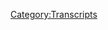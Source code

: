 {{Transcript
    | title         = [[11: February 10, 2017]]
    | caption       = [https://knowledgefight.libsyn.com/knowledge-fight-feb-10-2017 Listen to this episode on Libsyn]
    | episodeNumber = [[11: February 10, 2017|11]]
    | length        = 01:55:43
}}

{{MessageBox
    | header     = Warning: Bot Generated Content
    | text       = This transcript was automatically generated by transcription software and likely contains many mistakes and misattributions. Please check the audio for definitive quotes, attribution, and context.
    | image      = N3yvass4myg91.webp
    | imagewidth = 50px
    | id         = warning
}}

{{TranscriptBlock
    | name      = Alex Jones
    | timestamp = 00:00
    | text      = Andy in Kansas, you're on the air. Thanks for holding. So Alex, I'm a first time caller. I'm a huge fan. I love your work.
}}

{{TranscriptBlock
    | name      = Dan
    | timestamp = 00:07
    | text      = Hey, everybody, welcome back to knowledge fight. I'm Dan.
}}

{{TranscriptBlock
    | name      = Jordan
    | timestamp = 00:10
    | text      = I'm Jordan.
}}

{{TranscriptBlock
    | name      = Dan
    | timestamp = 00:11
    | text      = This is a show where I have watched way too much Infowars and Alex Jones in particular, and I sit down with my friend Jordan,
}}

{{TranscriptBlock
    | name      = Jordan
    | timestamp = 00:18
    | text      = who has no goddamn clue what he's talking about Jordan,
}}

{{TranscriptBlock
    | name      = Dan
    | timestamp = 00:20
    | text      = how are things?
}}

{{TranscriptBlock
    | name      = Jordan
    | timestamp = 00:23
    | text      = They're doing good.
}}

{{TranscriptBlock
    | name      = Dan
    | timestamp = 00:24
    | text      = Before we get to the business at hand, which today we're going to be going over the February 10 episode of the Alex Jones Show that was last Friday as this comes out. Okay. But before we get to that, there's a couple little bits of business we need to take care of. Absolutely. First of all, got a big old shout out to at randomly, Susanna on Twitter. What's up, Susanna, thank you so much. She
}}

{{TranscriptBlock
    | name      = Jordan
    | timestamp = 00:47
    | text      = made something very cute and very beautiful. And it made me cry.
}}

{{TranscriptBlock
    | name      = Dan
    | timestamp = 00:50
    | text      = Yep, that's right. We gotta cook over here. We'll see lib. tard cuck.
}}

{{TranscriptBlock
    | name      = Jordan
    | timestamp = 00:54
    | text      = That is me. That is me.
}}

{{TranscriptBlock
    | name      = Dan
    | timestamp = 00:56
    | text      = She made us a very nice drawing for a logo. Very awesome. Thank you so much. Really appreciate it. You can find that up on our new Tumblr, which is knowledge fight.tumblr.com. That's it another announcement. I had another announcement, but
}}

{{TranscriptBlock
    | name      = Jordan
    | timestamp = 01:10
    | text      = I forgot what it was regarding the David Knight episode.
}}

{{TranscriptBlock
    | name      = Dan
    | timestamp = 01:13
    | text      = Oh, yeah. We'd like to make a big apology that we put you through that.
}}

{{TranscriptBlock
    | name      = Jordan
    | timestamp = 01:17
    | text      = I know. I know. Plenty of you voiced your support.
}}

{{TranscriptBlock
    | name      = Dan
    | timestamp = 01:21
    | text      = I did hear from at least three people. But that was bullshit.
}}

{{TranscriptBlock
    | name      = Jordan
    | timestamp = 01:24
    | text      = Okay, good. Then plenty of you did not voice your your support. And we agree with you.
}}

{{TranscriptBlock
    | name      = Dan
    | timestamp = 01:29
    | text      = Yeah. Listen, David knights boring, man, we get it so boring. But we're back in the greener pastures of the real straight 100 proof. Alex Jones territory,
}}

{{TranscriptBlock
    | name      = Jordan
    | timestamp = 01:43
    | text      = the Everclear of Alex Jones,
}}

{{TranscriptBlock
    | name      = Dan
    | timestamp = 01:45
    | text      = what I like to do is I like to sit down and try and figure he will
}}

{{TranscriptBlock
    | name      = Jordan
    | timestamp = 01:48
    | text      = buy you a garden.
}}

{{TranscriptBlock
    | name      = Dan
    | timestamp = 01:50
    | text      = Oh, he'll buy you a new light.
}}

{{TranscriptBlock
    | name      = Jordan
    | timestamp = 01:51
    | text      = He'll buy you a new life. Yeah.
}}

{{TranscriptBlock
    | name      = Dan
    | timestamp = 01:52
    | text      = What I like to do is I like to sometimes try and figure out what the plot of a show is. A lot of times Alex Jones has something that's going on in his mind. And it sort of bleeds into every aspect becomes the narrative of the show. And this show. I really struggled with what it was. And I can't really find a synthesis like, and now I actually regret that I brought up the idea that
}}

{{TranscriptBlock
    | name      = Jordan
    | timestamp = 02:23
    | text      = he's so you just negated your entire premise there. I think if you think back to most of our shows, you can say yes and no, half the time, right. Well, there's a 5050 proposition.
}}

{{TranscriptBlock
    | name      = Dan
    | timestamp = 02:36
    | text      = I promise I didn't. I was just I'm trying to figure out a way to articulate this. I'm about to play a clip. And I want you to let it play. Do let's just listen to it. Because if he plays it three times, oh, wait, what he plays this clip three times back to back to back No, no. Throughout the show. For the last week, he's played in a whole bunch. Okay. And it's just insanity. These you loves this clip. And when we it's just it's propaganda.
}}

{{TranscriptBlock
    | name      = Jordan
    | timestamp = 03:07
    | text      = It's Russell Westbrook dunking on the guy right? I wish it was that clip.
}}

{{TranscriptBlock
    | name      = Dan
    | timestamp = 03:11
    | text      = No, it's that gorilla drinking. It's on piste. Let me play it. It's about it's about how it's a kitten that thinks it's a person it's about how fucking stupid Democrats are. All right, and we'll get back and I'll explain why I hate this clip so much in a minute Oh, this is how he
}}

{{TranscriptBlock
    | name      = Jordan
    | timestamp = 03:34
    | text      = opens the she has the 54321 Silent Movie era
}}

{{TranscriptBlock
    | name      = Dan
    | timestamp = 03:38
    | text      = that just to let you know this is how the fucking entire show Oh, every time No. Well, that yes. Okay, but this clip is how we opens Fridays. Oh, okay. Okay, so just cold open. Gotcha.
}}

{{TranscriptBlock
    | name      = Congressman Hank Johnson
    | timestamp = 03:52
    | text      = This is a island that at its widest level is what 12 miles from shore to shore. And at a smallest level or smallest location it's seven miles between one shore and the other. Is that correct?
}}

{{TranscriptBlock
    | name      = General Robert Willard
    | timestamp = 04:22
    | text      = I don't have the exact dimensions but to your point, sir, I think Guam is a small island
}}

{{TranscriptBlock
    | name      = Congressman Hank Johnson
    | timestamp = 04:28
    | text      = My fear is that the whole island will become so overly populated that it will tip over and capsize.
}}

{{TranscriptBlock
    | name      = Unknown Speaker
    | timestamp = 04:48
    | text      = I stand here as a freed slave.
}}

{{TranscriptBlock
    | name      = Jordan
    | timestamp = 04:50
    | text      = That's how we open our show.
}}

{{TranscriptBlock
    | name      = Nancy Pelosi
    | timestamp = 04:52
    | text      = We can work. I can work with President Bush on and I'm disappointed because I thought that there might be some entry That's because of what he said in the campaign.
}}

{{TranscriptBlock
    | name      = Unknown Speaker
    | timestamp = 05:02
    | text      = What are we going to do? How can a president who is acting in the manner that he's acting, whether he's talking about the travel ban, the way that he's targeting Muslims, or whether he's talking about his relationship to Putin and the Kremlin, and knowing that they have hacked our D Triple C and DNC and knowing that he's responsible for supplying the bombs that killed innocent children and families and what is Aleppo? Yeah, in Aleppo you are correct. The fact that he is wrapping his arms around you is continuing to advance into Korea.
}}

{{TranscriptBlock
    | name      = Unknown Speaker
    | timestamp = 06:06
    | text      = Bing bing, bong, bong bing bing bing, stop it.
}}

{{TranscriptBlock
    | name      = Alex Jones
    | timestamp = 06:10
    | text      = I've decided we're gonna need all videos now with Bong Bong, bing, bing, bang, bang, bang. Better presents My like trouble. So hilarious.
}}

{{TranscriptBlock
    | name      = Jordan
    | timestamp = 06:18
    | text      = Alex, why did you ruin that for me? So I had fun with that. And then he did the thing that he did the racist thing. I was enjoying every moment of that.
}}

{{TranscriptBlock
    | name      = Dan
    | timestamp = 06:28
    | text      = I don't know if it was necessarily racist. How is that it's a video of Trump sort of pretending to play xylophone. bing, bong, bing, bong, bong, bong. I don't know what the context of that clip is. But I know what the context is. I think other clips will have to go racism. And now here's what I want to say. 100%. So that's a clip of I don't know who the Senator is who talks about Guam. But he wasn't literally talking about it tipping over. Right. It was it was metaphor. It was it was creative license, somewhat.
}}

{{TranscriptBlock
    | name      = Jordan
    | timestamp = 06:58
    | text      = Alex does not accept that from anybody but Alex. No. Now Furthermore, that is hilarious. Sure, sure. That would be a funny clip. I'm worried and frankly, in the context of American in the context of American history, it is not that far out of what we're used to know. I mean, even in John Quincy Adams thought the Earth was hollow. Yeah, yeah.
}}

{{TranscriptBlock
    | name      = Dan
    | timestamp = 07:16
    | text      = So you know, there's I would buy it was a lot of weird beliefs that a lot of people have held. Republicans don't
}}

{{TranscriptBlock
    | name      = Jordan
    | timestamp = 07:21
    | text      = believe climate change is real. I buy it. But then also that's less crazy than Guam tipping. Oh, this
}}

{{TranscriptBlock
    | name      = Dan
    | timestamp = 07:27
    | text      = guy doesn't think that. But then the other clip is Nancy Pelosi accidentally saying Bush when she met Trump, right? She's just a slip of the tongue. Yeah. But then the other ones are she was talking about her Bush, one senator saying or representative. I'm not entirely sure saying I stand here as a free slave. Obviously, that is metaphorical. Obviously. There's a reason that she's saying that she's not literally saying she was a slave. Yeah. Then Maxine Waters, forgetting Aleppo for a second and then remembering it, and then saying that Putin is invading Korea, she meant Crimea.
}}

{{TranscriptBlock
    | name      = Jordan
    | timestamp = 08:02
    | text      = Yeah. But Crimea.
}}

{{TranscriptBlock
    | name      = Dan
    | timestamp = 08:04
    | text      = She whatever Crimea.
}}

{{TranscriptBlock
    | name      = Jordan
    | timestamp = 08:06
    | text      = It's crying. That sounds like that sounds like it's in a graphic
}}

{{TranscriptBlock
    | name      = Dan
    | timestamp = 08:10
    | text      = novel or in like, it's it's
}}

{{TranscriptBlock
    | name      = Jordan
    | timestamp = 08:12
    | text      = the Crimea, great Theft Auto.
}}

{{TranscriptBlock
    | name      = Dan
    | timestamp = 08:17
    | text      = So but like, it's these, it's, it slips of the tongue that Alex has fucking latched onto and made this two and a half minute clip of and he just plays it non stop. Yeah, he plays it. We're gonna talk about this on the next episode, but he plays it during a John Rappaport special fantast to illuminate how dumb Democrats are. They're so dumb. And listen, here's the here's the bottom line. I don't fully disagree that Maxine Waters is a little batty. I don't disagree at all. We are liberal dudes here saying she's a little old. She doesn't have a lot of her facts in order. Maybe it's time for
}}

{{TranscriptBlock
    | name      = Jordan
    | timestamp = 08:51
    | text      = also she's out of touch and part of a Democratic establishment that is clearly fucked everything up for it right on their own.
}}

{{TranscriptBlock
    | name      = Dan
    | timestamp = 08:59
    | text      = But the the argument that she actually thinks that Putin is invading Korea, or she actually doesn't know Aleppo is is insane. Yeah. Especially the first one. The only
}}

{{TranscriptBlock
    | name      = Jordan
    | timestamp = 09:11
    | text      = person who doesn't know Aleppo is Gary Johnson. Right? Right. And they play
}}

{{TranscriptBlock
    | name      = Dan
    | timestamp = 09:15
    | text      = shots of him during that video too. and wonderful. And also the rest of it is like, like picture and picture. So there's like the two shots next to each other. It's the video playing. And then Alex sitting at the desk, Alex Jones sitting there just like just making real
}}

{{TranscriptBlock
    | name      = Jordan
    | timestamp = 09:30
    | text      = quizzical habit having his having a silent movie acting skills.
}}

{{TranscriptBlock
    | name      = Dan
    | timestamp = 09:36
    | text      = He's doing a silent movie acting real wonderful guy he's trying to, but anyway, I wanted to play that because that's how he starts the show and how he, he again, he plays it two more times throughout the course of the show, okay, I'm not gonna play it each time. He does, but he doesn't. He's fucking in love with this clip. And it's like,
}}

{{TranscriptBlock
    | name      = Jordan
    | timestamp = 09:52
    | text      = okay, he's proud of it. They put together a clip. It's got little backing music behind it, they edit it. I'm sure they edited it pretty It was pretty well
}}

{{TranscriptBlock
    | name      = Dan
    | timestamp = 10:00
    | text      = right it was Rob do behind the scenes our do
}}

{{TranscriptBlock
    | name      = Jordan
    | timestamp = 10:03
    | text      = our our doo dee doo Yeah. Good on him good on him. They they made a good clip.
}}

{{TranscriptBlock
    | name      = Dan
    | timestamp = 10:13
    | text      = But again, that's not journalism. That's propaganda. Yeah. So great, good way to start your show dickhole. He gets down to some substance here though in this next clip. And this next clip is what I would call the first lie of the show
}}

{{TranscriptBlock
    | name      = Alex Jones
    | timestamp = 10:28
    | text      = known as the ninth sharpish 80 plus percent of the time but a nightly show then reminded,
}}

{{TranscriptBlock
    | name      = Jordan
    | timestamp = 10:35
    | text      = I'm going to set a Ninth Circuit Judge, I believe is what he's referencing. And I hadn't said he uses
}}

{{TranscriptBlock
    | name      = Dan
    | timestamp = 10:41
    | text      = circuit the Ninth Circuit Court. It's the judges. Yes. But he's talking with the ones who saved our asses for a second. Yeah, he's he's mad at them. Yeah. And who would have guessed is what he said there was actually literally the first lie, but he has a bigger lie that's coming up that 80 plus percent of the time their decisions are overturned. That's not that's not even close to true. Well, actually, the truth is, it's 79%. Oh, no shit. Yeah. But but that's not the most overturned court in the land. That's okay. If they're like number three, it turns out that a lot of circuit court decisions are overturned. All
}}

{{TranscriptBlock
    | name      = Jordan
    | timestamp = 11:17
    | text      = right, is it? Is it an appellate court or is it the first? So it goes fuels court? It's it? Yeah, it's an appellate. So
}}

{{TranscriptBlock
    | name      = Dan
    | timestamp = 11:24
    | text      = the middle right before,
}}

{{TranscriptBlock
    | name      = Jordan
    | timestamp = 11:25
    | text      = right before the Supreme Court. Now, admittedly, the problem with all of our court system is that the ideal court system is impassioned, or no dispassionate observers of the code of robots. And instead, what we have is weird as random ideological bets from our court system. Sure. So we have a Supreme Court that isn't even really like it's a useless nonsense thing, right. Kind of a game. Yeah, it is. It what we saw, it's maneuvering pieces around. It's not an actual court.
}}

{{TranscriptBlock
    | name      = Dan
    | timestamp = 11:58
    | text      = Its fifth dimensional chess. Yeah.
}}

{{TranscriptBlock
    | name      = Jordan
    | timestamp = 12:00
    | text      = How is? How are we okay with the Supreme Court the way it is right now? The only one seems mind boggling to me. It's nuts. But
}}

{{TranscriptBlock
    | name      = Dan
    | timestamp = 12:07
    | text      = then I mean, even before the election, you had people like Ted Cruz, and other conservatives were like, well, it's possible that we just never if Hillary gets in, we'll just never vote for one. And then it'll eventually be down to like six justices, and then eventually we can just get rid of the Supreme Court. Yeah.
}}

{{TranscriptBlock
    | name      = Jordan
    | timestamp = 12:23
    | text      = Well, well, that whole system of checks and balances was, it was fine. Whenever people who disagreed with you were in power, but now that you're in power, you don't want that shit. No,
}}

{{TranscriptBlock
    | name      = Dan
    | timestamp = 12:33
    | text      = it's an impeachment. It may stop you. Yeah. But again, this guy I
}}

{{TranscriptBlock
    | name      = Jordan
    | timestamp = 12:37
    | text      = love I love Trump's complete and utter bafflement by the fact that this that a court can stop him will see you in court. He's not he's not angry about it. He's confused and enraged. Yeah, he didn't understand that that was possible. He didn't get Wait, wait, whoa, I signed an executive order. That means it's law forever right?
}}

{{TranscriptBlock
    | name      = Dan
    | timestamp = 12:57
    | text      = I'm supposed to be king right? Yeah,
}}

{{TranscriptBlock
    | name      = Jordan
    | timestamp = 12:59
    | text      = I'm King. I'm King Trump. I'm running this like a business where there's no Supreme Court to stop
}}

{{TranscriptBlock
    | name      = Dan
    | timestamp = 13:03
    | text      = you don't he needs to watch like real talk any memes any reality show he seems to love watching cartoons because he did watch he had Finding Dory that a screening of that at the White House. Okay, schedule.
}}

{{TranscriptBlock
    | name      = Jordan
    | timestamp = 13:15
    | text      = I'm not gonna judge you man for loving cartoons. I'm a big Miyazaki fan. Everybody follow our tunes are cool cartoons. If we Rick and Morty
}}

{{TranscriptBlock
    | name      = Dan
    | timestamp = 13:23
    | text      = if we if we want to go with this cartoon theme, I really recommend that he watched The Emperor's New Groove
}}

{{TranscriptBlock
    | name      = Jordan
    | timestamp = 13:28
    | text      = that is a great movie to showcase for Patrick Warburton being great, so great. He's so great. Oh, he's so great. But also we
}}

{{TranscriptBlock
    | name      = Dan
    | timestamp = 13:37
    | text      = would teach him a little bit about you know how being a dictator is not really cool and but learning about how the common man really lives is
}}

{{TranscriptBlock
    | name      = Jordan
    | timestamp = 13:46
    | text      = important to do now, I would also suggest he watches
}}

{{TranscriptBlock
    | name      = Dan
    | timestamp = 13:51
    | text      = Schoolhouse Rock rest in peace or the kip.
}}

{{TranscriptBlock
    | name      = Jordan
    | timestamp = 13:54
    | text      = Yeah. Schoolhouse Rock. Let's go with Magic School Bus. That's really important for him. Sure. Pretty sure he doesn't know how the human body works. Phantom Tollbooth Phantom Tollbooth. Absolutely. He doesn't even know how toll booths work Bridge
}}

{{TranscriptBlock
    | name      = Dan
    | timestamp = 14:07
    | text      = to Terabithia. No, he
}}

{{TranscriptBlock
    | name      = Jordan
    | timestamp = 14:09
    | text      = can leave that children's book Jumanji? He's got to get on that. Sure. That's important. What
}}

{{TranscriptBlock
    | name      = Dan
    | timestamp = 14:14
    | text      = was space Jumanji? Remember that movie?
}}

{{TranscriptBlock
    | name      = Jordan
    | timestamp = 14:17
    | text      = I thought that was Bridge to Terabithia.
}}

{{TranscriptBlock
    | name      = Dan
    | timestamp = 14:19
    | text      = How dare you? So anyway, let's get back to this clip about the Ninth Circuit Court and get to the actual lie. But the one that the lie of 80 plus percent is a slight exaggeration.
}}

{{TranscriptBlock
    | name      = Jordan
    | timestamp = 14:31
    | text      = But love it's 79%. He rounded up slightly but the not real. That's not an exaggeration. I'll give him that. But
}}

{{TranscriptBlock
    | name      = Dan
    | timestamp = 14:37
    | text      = that's not uncommon for appellate courts. Like thanks.
}}

{{TranscriptBlock
    | name      = Jordan
    | timestamp = 14:41
    | text      = Maybe your lie. Isn't that weird? Kind of that seems weird. To me. It that's a fact that I just found out that I am not actually comfortable with but
}}

{{TranscriptBlock
    | name      = Dan
    | timestamp = 14:49
    | text      = the reason is, a lot of the times when the Supreme Court implicitly agrees with the ruling, they would just reject the case. They take it Okay, well Like court standing
}}

{{TranscriptBlock
    | name      = Jordan
    | timestamp = 15:01
    | text      = rules. So the only reason that the Supreme Court would take a case is if there was a significant possibility that it would be overturned. Yes. Okay. Yes. They don't take most cases. And then of course, the reason that you would go to the Ninth Circuit Court is because it is like, the reason that Washington would go directly to that court is because it is a left leaning court. Maybe it has two judges appointed by Democratic presidents and one judge appointed by the G Dubs.
}}

{{TranscriptBlock
    | name      = Dan
    | timestamp = 15:31
    | text      = But what I'm saying I'm not sure about is I'm not sure how it works in terms of standing and what goes to what court I'm not entirely sure about that.
}}

{{TranscriptBlock
    | name      = Jordan
    | timestamp = 15:39
    | text      = The amount of knowledge I have about that is just enough knowledge to tell people the wrong things, right. Like I know all the words and then I'll put them in the wrong order and people will believe lies,
}}

{{TranscriptBlock
    | name      = Dan
    | timestamp = 15:49
    | text      = I will tell you this. It doesn't matter. To the case at hand or to that is a good point. Yeah. So do we always
}}

{{TranscriptBlock
    | name      = Jordan
    | timestamp = 15:57
    | text      = get bogged down in reality, whatever that has no bearing on what we're about to let's
}}

{{TranscriptBlock
    | name      = Dan
    | timestamp = 16:01
    | text      = get to the real life, okay?
}}

{{TranscriptBlock
    | name      = Alex Jones
    | timestamp = 16:03
    | text      = It's known as the ninth sharpish 80 Plus, some of the time but Buckley ran here before the show, and reminded me of something. That's right. It's the ninth circuit that multiple times has overturned lawsuits and agree with public schools chain the American flag is offensive and cannot be worn on any clothing period. How dare they wear death metal shirts, you can wear Satanism shards, your Islamic shirts, you can wear collared shirts, you can wear what Barraza Metro Mexican flag shirts, but you cannot wear the American flag according to the ninth circuit.
}}

{{TranscriptBlock
    | name      = Jordan
    | timestamp = 16:41
    | text      = I am gonna guess before you say a word before I perhaps before I tell you I have really looked up this particular circumstance did and maybe have some information relevant to it. And hey, I'm gonna go out on a limb. Perhaps it contradicts what it is that Alex Jones was saying the your bingo really? Yeah. Who would have guessed? So the Knights never happened before the Ninth
}}

{{TranscriptBlock
    | name      = Dan
    | timestamp = 17:04
    | text      = Circuit Court did rule in agreement with a lawsuit that was presented about people wearing the American flag. That part is true. Yes. What ended up happening was they ruled that people couldn't wear the American flag under certain circumstances, which I will explain in a moment. And then the Supreme Court refused to hear the case because there's like, No, this is this is fine. So what the actual case was was about people wearing student or, excuse me wearing the American flag on Cinco Demayo. Okay, now here's why. All
}}

{{TranscriptBlock
    | name      = Jordan
    | timestamp = 17:40
    | text      = right, controversy that seems automatically a little bit of like, Hey, we're reacting to your thing.
}}

{{TranscriptBlock
    | name      = Dan
    | timestamp = 17:47
    | text      = The controversy goes back to May 2009. An incident between two groups of students at Live Oak high school at a school sponsored Cinco Demayo event, a Mexican American student walked around campus with a flag of Mexico and other students flew a makeshift American States flag or United States flag in response and chanted at the flag bearing students. Students on both sides complained about the incident. A year later, several students came to school on Cinco Demayo wearing American flag shirts and school officials told the students to remove the American flag shirts, or turn the shirts inside out. The educator said the American flag shirts could send a message that would offend the Cinco Demayo celebrants and they had public safety concerns. So what ended up happening was there was essentially standoffs between Cinco Demayo, celebrants and kids aggressively wearing American flag apparel at them on Cinco Demayo.
}}

{{TranscriptBlock
    | name      = Jordan
    | timestamp = 18:42
    | text      = Why can't people just have nice stuff? Why can't you just why can't you just be cool? Why can't you just allow people to why can't you just be cool one day? Yeah, why can't you just like you can eat like, even then, like, Look, I get it. You're a white nationalist motherfucker in high school and high school, which look, you're probably going to grow out of it. Hopefully, hopefully. It's time to pray. Hopefully, you'll grow out of it. But even if you're a white nationalist, just like take a day off, man. Yeah, just be like, hey, but you guys have your thing. The problem I'm gonna try and oppress you 364 days of the year, but I'm gonna give you this one.
}}

{{TranscriptBlock
    | name      = Dan
    | timestamp = 19:22
    | text      = The problem with that philosophy though, is that Cinco Demayo was war day because it's even more on for them. It's like I have to I have to be even more American on this day against your presumably anti American Mexican flag. Why
}}

{{TranscriptBlock
    | name      = Jordan
    | timestamp = 19:38
    | text      = do we even have people? I don't know. Can't we just not do that? It's
}}

{{TranscriptBlock
    | name      = Dan
    | timestamp = 19:42
    | text      = insane. Are we?
}}

{{TranscriptBlock
    | name      = Jordan
    | timestamp = 19:43
    | text      = We have too many.
}}

{{TranscriptBlock
    | name      = Dan
    | timestamp = 19:44
    | text      = So anyway, the the the court ruled essentially that the school was allowed to say no American flag apparel on Cinco Demayo.
}}

{{TranscriptBlock
    | name      = Jordan
    | timestamp = 19:54
    | text      = Do you mean it had nothing to do with the actual American flag apparel and everything to do with whether or not the school is allowed to say
}}

{{TranscriptBlock
    | name      = Dan
    | timestamp = 20:00
    | text      = yes. And the reason was for the protection of both the Cinco Demayo celebrating students and the kids wearing the American flag stuff, right? Because it was it was a situation where they deemed like, okay, there were fights that broke out, there was conflict. Let's just not allow people to have this fight. Right. You're in a school.
}}

{{TranscriptBlock
    | name      = Jordan
    | timestamp = 20:25
    | text      = Now, as far as as far as the conversation over and this is this is exactly what the the Muslim ban thing happened there. The reason that they issued that stay on whether or not they could reinstate it immediately, is not because they agree or disagree with what was going on? It is not because they say there's a you can't do this or that. It's because he did it wrong. It's because the executive order was written in such a way that it's impossible to take it any other way. As a religious situation. Sure. So if he had written it, much more, like if he had taken his fucking time on it, like my, my constant thought about about Trump, is whether or not you agree with what he's trying to do. He's bad at doing it. He's
}}

{{TranscriptBlock
    | name      = Dan
    | timestamp = 21:17
    | text      = got it follow through. Yeah.
}}

{{TranscriptBlock
    | name      = Jordan
    | timestamp = 21:18
    | text      = He's like if Obama was like, Obama, if he was going to instigate a Muslim ban, right. And he wouldn't do that, because he's a secret Muslim. Sure. He wouldn't do that. But imagine he he did. He would spend months on it, he would have his lawyers go through word by word. And we take this through the court system, because I don't want to waste everybody's time and money on sending it through the court system and spending all of this time going. Yes, you can. No, you can't. And yes, you can really galvanize the opposite. Yeah, he would try really hard to actually make it work because of competency. Yes. Trump has no issue with that. Yeah, it seemed like they wrote like, hey, no Muslims on a page, and he signed on might as
}}

{{TranscriptBlock
    | name      = Dan
    | timestamp = 22:00
    | text      = well, but it might have been that Trump rights meme, it might as well have been that like, that sort of thing. Yeah. But then also, the other thing in that ruling was that non citizens have standing and due process rights, which is very important, but I think it's something that we all believed already when I
}}

{{TranscriptBlock
    | name      = Jordan
    | timestamp = 22:17
    | text      = No, definitely not already. I well, but the root of that is most of us believe people are people.
}}

{{TranscriptBlock
    | name      = Dan
    | timestamp = 22:25
    | text      = Yeah. And one like,
}}

{{TranscriptBlock
    | name      = Jordan
    | timestamp = 22:27
    | text      = like the declaration of goddamn independence doesn't say, we believe you know, folks, are you or not we believe American citizens. You know, all men, all men are all men are created equal in the eyes of God, not women. That is a problem. Well, they should have added that, sure.
}}

{{TranscriptBlock
    | name      = Dan
    | timestamp = 22:46
    | text      = But the but it also, it also like very clearly stipulates that rights aren't given by the government, they're given by our Creator, right, which I also have problems with, but whatever. But it's like a, you know, like your Creator, as you understand. Yes, exactly.
}}

{{TranscriptBlock
    | name      = Jordan
    | timestamp = 22:59
    | text      = Which, again, that's kind of the whole point of America is that we can't have a state religion.
}}

{{TranscriptBlock
    | name      = Dan
    | timestamp = 23:03
    | text      = Sure. But human beings have rights because of just being humans, not because the state gave them rights. Therefore, to my understanding, and my belief, if you are someone who isn't a citizen, we still can't treat you like shit. Yeah, you're a person. Yeah. Your rights are granted by God, not by America. Well, just because, you know, confines doesn't mean shit. Yeah.
}}

{{TranscriptBlock
    | name      = Jordan
    | timestamp = 23:27
    | text      = And well, the greatest point, the greatest point is that always is always that a government cannot give you rights. They can only take them away. Right, right. Right. Right. That's always that's always the starting point. For any
}}

{{TranscriptBlock
    | name      = Dan
    | timestamp = 23:38
    | text      = years ago, Alex would have agreed with you very seriously.
}}

{{TranscriptBlock
    | name      = Jordan
    | timestamp = 23:42
    | text      = Well, he also would have been concerned about Putin 10 years ago,
}}

{{TranscriptBlock
    | name      = Dan
    | timestamp = 23:45
    | text      = two things. I posted a couple of articles on our Twitter, on the knowledge fight Twitter. One was an article about Alex Jones, his former editor Ken Nimmo, who came out and called him a sell out. And if you if anyone knows how to get in touch with him, tell him to hit us up because I'd love to talk to him. Yeah. Second thing. Do you remember back when Alex was talking about how there was going to be a concentration camps in the airports? No, that was 17 years ago. He gave a report from the road. And he was talking about how there was a tape that was going to come out of Trump saying the N word on The Apprentice.
}}

{{TranscriptBlock
    | name      = Jordan
    | timestamp = 24:26
    | text      = Yes. Yeah, that weird ass report that he gave on the road where he was maybe drunk.
}}

{{TranscriptBlock
    | name      = Dan
    | timestamp = 24:30
    | text      = Yeah. On A Plane. Yeah, I did a little digging. I found a story about this guy named Marcus moot. We're a 27 year old marketing professional from Glasgow, who found out that Paul Joseph Watson, the editor of prison planet, Donnie J Dubs, he hates straight up. He found out that guys DMS were open. And so he just sent him that story. Oh,
}}

{{TranscriptBlock
    | name      = Jordan
    | timestamp = 24:57
    | text      = he just started making shit up and throw it at his face. You That's right. Yeah. Infowars is publishing fake news
}}

{{TranscriptBlock
    | name      = Dan
    | timestamp = 25:03
    | text      = as a prank. He just sent him all this bullshit and then went to bed woke up the next day. And it was on their site, quoting him verbatim what a great day for on our Twitter, I posted a link to this story. And you can see their screenshots of him interacting with PJ Dubs. And it's insane. It's so fucking awesome. It's just legit, you're busted. You fell for it. And I looked into it. I looked to try to find that story. It has now been taken down from infowars.com
}}

{{TranscriptBlock
    | name      = Jordan
    | timestamp = 25:36
    | text      = At least they did that because half the time they don't even fucking bother. Well, they took down all that like Fox News. Fox News still had Fox News still had that it was a it was a Muslim dude who shot up the the mosque in Canada Alex for like 24 hours.
}}

{{TranscriptBlock
    | name      = Dan
    | timestamp = 25:51
    | text      = Alex has said that within the last three days? Of course he
}}

{{TranscriptBlock
    | name      = Jordan
    | timestamp = 25:55
    | text      = did. Because why tell the truth. Lazy.
}}

{{TranscriptBlock
    | name      = Dan
    | timestamp = 26:00
    | text      = So anyway, lays a tour. Next clip. This is Alex talking about how fucking awesome Andrew Jackson is.
}}

{{TranscriptBlock
    | name      = Alex Jones
    | timestamp = 26:08
    | text      = When I say this, this is not rhetoric. Okay, this is what's happening in US history. Everybody is probably even more interesting than George Washington. Agreed.
}}

{{TranscriptBlock
    | name      = Jordan
    | timestamp = 26:21
    | text      = I 100% agree on
}}

{{TranscriptBlock
    | name      = Alex Jones
    | timestamp = 26:23
    | text      = the man lived in. He did some brutal things. But if you want to draw a line and wipe away the trail, somebody did the things that Jackson did and you'd say That's ridiculous. That's impossible. It's like the Revenant they'll see the Revenant that's historically very very accurate an amazing film by an amazing Mexican director. Point is Andrew Jackson live things like that movie hundreds of times
}}

{{TranscriptBlock
    | name      = Dan
    | timestamp = 26:50
    | text      = he fought hundreds of bears
}}

{{TranscriptBlock
    | name      = Jordan
    | timestamp = 26:53
    | text      = Okay, so So you're
}}

{{TranscriptBlock
    | name      = Dan
    | timestamp = 26:56
    | text      = in his Hugh Glass that's that's yes that's a it's an actual Yeah, that's another person. Yeah, so he didn't live stuff like that. Now another guy you
}}

{{TranscriptBlock
    | name      = Jordan
    | timestamp = 27:04
    | text      = guys live that Yeah. In specific Yeah. Now I will I'm gonna disclose this as a stand up comedian. I actually do material about Andrew Jackson got a bit he I have
}}

{{TranscriptBlock
    | name      = Dan
    | timestamp = 27:15
    | text      = a bit would you like to workshop this bit on our audience? No, it's
}}

{{TranscriptBlock
    | name      = Jordan
    | timestamp = 27:19
    | text      = it's a it's done. It's a good bit. I do it a lot. I'm not gonna waste. I'm not gonna waste a bit on this might have some notes on this. I don't need your fucking notes come to a show you left. Or tonight? I don't I get I get paid either
}}

{{TranscriptBlock
    | name      = Dan
    | timestamp = 27:33
    | text      = way. This is a public service. And so Jordan Holmes is a very funny comedian. You should go see him.
}}

{{TranscriptBlock
    | name      = Jordan
    | timestamp = 27:39
    | text      = Sure. So, so I will, I will point out my conflict of interest. About Andrew Jackson, lionizing Andrew Jackson. Fair enough. But I will say this. Andrew Jackson is one of the most interesting American presidents in history, right bad people. Not because he was a good president. He was very, very bad at being president. Also, this
}}

{{TranscriptBlock
    | name      = Dan
    | timestamp = 28:02
    | text      = clip goes on a lot longer where Alex actually gets into the specifics. Do you want me to you want to listen to this before you rebut?
}}

{{TranscriptBlock
    | name      = Jordan
    | timestamp = 28:07
    | text      = i Okay. I will tell you, I will tell my favorite Andrew Jackson story and I guarantee get into guarantee that he will not get into it. He might I guarantee you won't. All right. Okay. Here's how I feel. If he does. Just ahead of time I get I will shut up. I will turn my mic off. Okay, I'll give you $1 When Andrew Jackson moved into the White House, he had a party that lasted multiple weeks. Yeah, people were jumping out of windows, many broken windows. But the best part, there was a wheel of cheese. Yeah, the size of a man I know about the story with the end, it just sat out on the White House lawn forever in DC for ever, for
}}

{{TranscriptBlock
    | name      = Dan
    | timestamp = 28:56
    | text      = weeks, like essentially his entire presidency. So
}}

{{TranscriptBlock
    | name      = Jordan
    | timestamp = 28:58
    | text      = yeah. And that is the that is the quintessential Andrew Jackson story.
}}

{{TranscriptBlock
    | name      = Dan
    | timestamp = 29:03
    | text      = You're correct. He does not get into that
}}

{{TranscriptBlock
    | name      = Alex Jones
    | timestamp = 29:05
    | text      = and survive when nobody else did. He was completely charmed. He had luck that no one could even deal with. When he was down there as a colonel battling the British in New Orleans. They had ships only a few 100 yards away with hundreds of men shooting at him and cannons for over a day. And he had to stand up on this big makeshift blockade they put on the road and they couldn't kill him. They were shooting people all around him and he stood there in a big black fur coat. Just staring at him with his eyes and the night it was like a specter completely broke there will nobody talks about Jackson, no blue remain about him. But notice, in the White House, there is a bust of Jackson on a horse and then there's a big painting right behind Trump of Andrew Jackson. He's the guy that killed the early Federal Reserve they had then He's the guy that survived more than the Native Americans. I mean, it's so crazy the stuff Andrew Jackson did it'll make your head spin. It will.
}}

{{TranscriptBlock
    | name      = Jordan
    | timestamp = 30:08
    | text      = Yeah, completing a genocide is one of those things and completed a really tried hard. He went for it. It wasn't for lack of trying. Yeah, the Trail of Tears. That's one of the reasons one of the reasons he's clearly lionizing Andrew Jackson right now, is because he was one of the last presidents who literally go up to the Supreme Court and say, I'm going to do it anyway. Yeah, fuck you. Yeah, exactly. Yeah, he was the last he well, he wasn't the last president. But he was one of the main presidents who tried to break the whole checks and balances system, he tried to become king.
}}

{{TranscriptBlock
    | name      = Dan
    | timestamp = 30:42
    | text      = Well, if you believe in this narrative of the Elders of Zion and the Illuminati and the Federal banks, this sort of, if you believe all of that, there is something to be set for Andrew Jackson, because he did try and stop a Federal Reserve.
}}

{{TranscriptBlock
    | name      = Jordan
    | timestamp = 30:57
    | text      = He tried to stop everything, which it is, it is like, okay. It's pointed out frequently, that Andrew Jackson tried to bring us back to the gold standard. And yet he is on the $20. Bill. Not anymore. He did, right. We're getting close on there. We're getting close to that. We're not there yet. But he is still on the the $20. Bill. So it's pointed out that it is ironic that he hated paper money so much and yet wound up on it fiat currency. Do you think that is purposeful shade? No, you don't think so? No. How could it not be though? I don't know what, what person working in the treasury was like? Let's put Andrew Jackson on as a memorial. Without knowing any history of Andrew Jackson, just somebody completely ignorant of Andrew Jackson knowledge.
}}

{{TranscriptBlock
    | name      = Dan
    | timestamp = 31:52
    | text      = Maybe they knew only the stuff that Alex Jones knows the stuff about him, bailing him standing up on top of a ship and menacing people. And
}}

{{TranscriptBlock
    | name      = Jordan
    | timestamp = 32:01
    | text      = look, he was a menacing ass dude, all
}}

{{TranscriptBlock
    | name      = Dan
    | timestamp = 32:04
    | text      = these duels, he won all of his duels, which were mostly about how his wife was a whore. He
}}

{{TranscriptBlock
    | name      = Jordan
    | timestamp = 32:10
    | text      = beat a man to death almost he almost killed a man
}}

{{TranscriptBlock
    | name      = Dan
    | timestamp = 32:13
    | text      = of John King. He.
}}

{{TranscriptBlock
    | name      = Jordan
    | timestamp = 32:16
    | text      = I have always thinking well, they have very similar hair.
}}

{{TranscriptBlock
    | name      = Dan
    | timestamp = 32:20
    | text      = Alright, so this clip goes on a little bit. He says something at the end of this, that's buckwild.
}}

{{TranscriptBlock
    | name      = Alex Jones
    | timestamp = 32:26
    | text      = I'm gonna say George Washington's life was charmed, and unbelievable as well. But drew, I gotta tell you, he's easily easily dwarfed by Andrew Jackson with the sheer magic providence. Okay, and also toughness, like, he'd get stabbed in duels shot in duels bleed for three days, blood everywhere, through his organs wouldn't die would refuse to die. It was crazy. By the time he was an old man. He would just like drink big containers of like arsenic and lead just to get up in the morning. I mean, that's what they did back then he was wild.
}}

{{TranscriptBlock
    | name      = Dan
    | timestamp = 33:04
    | text      = He was wild. He was wild. But now this clip takes a turn into the most fun direction of oh, wait, no, sorry. That's an excellent,
}}

{{TranscriptBlock
    | name      = Jordan
    | timestamp = 33:11
    | text      = that's the next step as far as as far as I
}}

{{TranscriptBlock
    | name      = Alex Jones
    | timestamp = 33:15
    | text      = really should do a profile on and drew Jackson because he was something else. And the fact that Trump's done his research and is modeling himself after Andrew Jackson sons horror, not good into the guts and spines of the enemy. Good
}}

{{TranscriptBlock
    | name      = Jordan
    | timestamp = 33:34
    | text      = for good reason.
}}

{{TranscriptBlock
    | name      = Dan
    | timestamp = 33:37
    | text      = He also says that like Washington was the first he born he gave birth to the Republic. And then Andrew Jackson was the second father of the Republic. Trump is going to be the third.
}}

{{TranscriptBlock
    | name      = Jordan
    | timestamp = 33:49
    | text      = All right, that's, that's, that's I'm picking and choosing right, though. Boy. Although I will say the Muslim man is the closest corollary to the Trail of Tears that we have right now. Probably. Yeah, I would. I would actually. Yeah,
}}

{{TranscriptBlock
    | name      = Dan
    | timestamp = 34:02
    | text      = his analogy is not
}}

{{TranscriptBlock
    | name      = Jordan
    | timestamp = 34:03
    | text      = snow. It's not off at the problem is he's choosing one of the worst American presidents in history as the shining light of America, just because
}}

{{TranscriptBlock
    | name      = Dan
    | timestamp = 34:13
    | text      = that singular point that he tried to stop the Federal Reserve. Yeah, that's the only thing that's really important. Because he does buy into the Elders of Zion narrative. He does buy into this idea of these crypto bankers who are just trying to manipulate everything and destroy us, which turned us into slaves. Not
}}

{{TranscriptBlock
    | name      = Jordan
    | timestamp = 34:32
    | text      = too far wrong. That's the problem with bankers, you know, they are evil, you know, it's just not race based. Yeah.
}}

{{TranscriptBlock
    | name      = Dan
    | timestamp = 34:40
    | text      = Today, we need to talk about what's on our plate. And what's on our plate. Is more
}}

{{TranscriptBlock
    | name      = Jordan
    | timestamp = 34:45
    | text      = Andrew Jackson. No, although it's close,
}}

{{TranscriptBlock
    | name      = Dan
    | timestamp = 34:48
    | text      = weird ideas about the Civil War.
}}

{{TranscriptBlock
    | name      = Jordan
    | timestamp = 34:51
    | text      = Oh boy.
}}

{{TranscriptBlock
    | name      = Alex Jones
    | timestamp = 34:53
    | text      = British intelligence tried to get the south to secede, just like they did a few decades later. tried to break the country up. Jackson knew about it as president It killed the plan because he was a southerner. Wait, well, I wish they would have listened to him. Of course.
}}

{{TranscriptBlock
    | name      = Dan
    | timestamp = 35:06
    | text      = Wait, what? Wait what? Why are you confused?
}}

{{TranscriptBlock
    | name      = Jordan
    | timestamp = 35:09
    | text      = Wait what what?
}}

{{TranscriptBlock
    | name      = Dan
    | timestamp = 35:11
    | text      = What what you can do is about
}}

{{TranscriptBlock
    | name      = Jordan
    | timestamp = 35:13
    | text      = Okay, continue the clip.
}}

{{TranscriptBlock
    | name      = Dan
    | timestamp = 35:14
    | text      = There's all checks out
}}

{{TranscriptBlock
    | name      = Alex Jones
    | timestamp = 35:16
    | text      = protege Sam Houston, president of Texas and then the governor of Texas for the Civil War was about to start. Shed This is a British intelligence setup do not do this. We it's meant to destroy us all. And of course, he was removed from office and ceremonially by all the young snot noses that knew everything and shut up so those goddamn snow modeling himself after Andrew Jackson who covertly sent in basically the special ops of the day to shut up Texas when he was still president. way what? It's amazing. See, see I'm already going into a history lesson about Andrew Jackson Excuse me.
}}

{{TranscriptBlock
    | name      = Dan
    | timestamp = 35:54
    | text      = So now
}}

{{TranscriptBlock
    | name      = Jordan
    | timestamp = 35:55
    | text      = I like I like how covertly is more like he overtly sent an army. Right, right, right. He didn't. Covertly it wasn't. It wasn't like three or four guys like sidled up to Mexico were like, Hey, you want to give us Texas? How about that? Hey, I got an idea. Yeah, I like that. Texas. A Texas. No, it was more like, Hey, how about we take Mexico to Peru? Andrew Jackson is the closest president we have to Yosemite Sam.
}}

{{TranscriptBlock
    | name      = Dan
    | timestamp = 36:24
    | text      = Yeah. But then that I'm going to do a history lesson about Andrew Jackson being
}}

{{TranscriptBlock
    | name      = Jordan
    | timestamp = 36:30
    | text      = It'd be terrible. Not a fan. Yeah.
}}

{{TranscriptBlock
    | name      = Dan
    | timestamp = 36:33
    | text      = But then here, I don't
}}

{{TranscriptBlock
    | name      = Jordan
    | timestamp = 36:35
    | text      = want to bore you with all of the no more stuff I know about I accidentally
}}

{{TranscriptBlock
    | name      = Dan
    | timestamp = 36:39
    | text      = stopped the last clip to introduce this. But it was the wrong clip. But we're in the right now. We're
}}

{{TranscriptBlock
    | name      = Jordan
    | timestamp = 36:44
    | text      = in the right clip.
}}

{{TranscriptBlock
    | name      = Dan
    | timestamp = 36:44
    | text      = This is the biggest pile of bullshit acting I've ever seen in my life. Okay, and just enjoy it. Does
}}

{{TranscriptBlock
    | name      = Jordan
    | timestamp = 36:51
    | text      = he do an Andrew Jackson voice? No, but he does because I don't know how you would do that. No,
}}

{{TranscriptBlock
    | name      = Dan
    | timestamp = 36:55
    | text      = it's over. The Andrew Jackson part is over, but he does space work. Ooh, it's like bad improv.
}}

{{TranscriptBlock
    | name      = Alex Jones
    | timestamp = 37:04
    | text      = Just just right now in the big news here. For you, I have some phone calls coming in that I just cannot ignore. Yes, hello. Hey. Hey, good. Listen, I'm on the AirMap call you back. Okay. Ignore those calls out of DC in New York.
}}

{{TranscriptBlock
    | name      = Jordan
    | timestamp = 37:27
    | text      = Now, fuck you. Fuck you. Fuck you. With all
}}

{{TranscriptBlock
    | name      = Dan
    | timestamp = 37:35
    | text      = what's great is that the angle of that was his mom. That was his mom. No. car wasn't even there wasn't even a call the angle of his phone on the video. You can see that his screen is still black. Like there's no there's no indication that a call is coming in. And like he just like puts it up to his ear. Like it's improv space.
}}

{{TranscriptBlock
    | name      = Jordan
    | timestamp = 37:55
    | text      = So it's it's actually his cell phone. Yes.
}}

{{TranscriptBlock
    | name      = Dan
    | timestamp = 37:58
    | text      = It's an iPhone. Wait,
}}

{{TranscriptBlock
    | name      = Jordan
    | timestamp = 37:59
    | text      = he has his phone on set. Yeah. He is. He is doing a radio show. And he has he has his phone on the set right now.
}}

{{TranscriptBlock
    | name      = Dan
    | timestamp = 38:08
    | text      = It's sort of you know how like Stephen Colbert or Jon Stewart would have food under the table that they'd use as a prop. Yeah, it's like that. He has his phone that he just grabs and he's actually saying like, I'll call you back but after he has taken the phone away it's like there's there's no way you're not you're not on a call. This is planned. So wait, it's just so plain. What was the plan? The plan is to make it look like he has insider sources calling him
}}

{{TranscriptBlock
    | name      = Jordan
    | timestamp = 38:34
    | text      = Oh, so he wasn't that was that was just really bad. That was just lying. Yeah, that was that was a bit who would have been on the other end of that call if it was a DC or New York Jerome Corsi. Maybe so so somebody's on the other end of that call? Yeah, they have no idea one that he does this show at the same time? Every goddamn day.
}}

{{TranscriptBlock
    | name      = Dan
    | timestamp = 38:56
    | text      = Let's also consider that he doesn't have their number saved. It's just a call out of New York racy
}}

{{TranscriptBlock
    | name      = Jordan
    | timestamp = 39:03
    | text      = also, they're calling him not texting him.
}}

{{TranscriptBlock
    | name      = Dan
    | timestamp = 39:05
    | text      = Yeah. All right. What bullshit that is amazing. Serious bullshit. Yeah, yeah, absolutely.
}}

{{TranscriptBlock
    | name      = Jordan
    | timestamp = 39:12
    | text      = He might as well have said that his girlfriend from Canada calling and you wouldn't know her.
}}

{{TranscriptBlock
    | name      = Dan
    | timestamp = 39:16
    | text      = No. Yeah.
}}

{{TranscriptBlock
    | name      = Jordan
    | timestamp = 39:17
    | text      = She's She's a model. No big deal. Really cool. Super cool. She's
}}

{{TranscriptBlock
    | name      = Dan
    | timestamp = 39:21
    | text      = like down to earth.
}}

{{TranscriptBlock
    | name      = Jordan
    | timestamp = 39:22
    | text      = We love talking. We just talk she loves books. Oh, yeah. You guys ever read books?
}}

{{TranscriptBlock
    | name      = Dan
    | timestamp = 39:28
    | text      = All right, Jordan. This next clip? Yes. Boy, you're not you know how Alex likes to do media criticism.
}}

{{TranscriptBlock
    | name      = Jordan
    | timestamp = 39:35
    | text      = I love it when he does media criticism next clip is another example of I assume the only thing he criticizes is always going to be transformers and Cookie Monster. Correct.
}}

{{TranscriptBlock
    | name      = Dan
    | timestamp = 39:44
    | text      = I wish I wish this is a this is a clip from CNN about how Putin is involved in the like Marie Le Pen's situation over Yes. Isn't that crazy? It is pretty crazy.
}}

{{TranscriptBlock
    | name      = Jordan
    | timestamp = 39:57
    | text      = It's pretty crazy. Alex then sure. Seems like he's trying to infiltrate every member of NATO and influence the outcome in order.
}}

{{TranscriptBlock
    | name      = Dan
    | timestamp = 40:04
    | text      = nationalistic.
}}

{{TranscriptBlock
    | name      = Jordan
    | timestamp = 40:05
    | text      = Isn't that crazy? It is crazy. Yeah.
}}

{{TranscriptBlock
    | name      = Dan
    | timestamp = 40:07
    | text      = But Alex thinks that's a bunch of pompous Bumpus. And he hates that. And this is his critique of a CNN clip about that very story
}}

{{TranscriptBlock
    | name      = Jordan
    | timestamp = 40:19
    | text      = of the British intelligence in the Civil War. Are we not going to deal with that at all?
}}

{{TranscriptBlock
    | name      = Dan
    | timestamp = 40:25
    | text      = No. Okay, well, oh, no, of course not. No, of course. So
}}

{{TranscriptBlock
    | name      = Jordan
    | timestamp = 40:30
    | text      = he just threw that in and then we're gonna bail on. Okay, immediately. We're gonna throw that away. So
}}

{{TranscriptBlock
    | name      = Dan
    | timestamp = 40:35
    | text      = the war was planned by the British Dirt. Dirt under no lot. It's so fucking obvious. And we forgot that in that other clip. He also said, my whole family fought on the side of the South.
}}

{{TranscriptBlock
    | name      = Jordan
    | timestamp = 40:51
    | text      = Yeah, yeah. That's, that's like, oh, that's the exact same thing as people going like the Civil War was fought over states rights. Sure, sure, man. Don't be an asshole. I think he might get it as fought over owning people. Fuck you.
}}

{{TranscriptBlock
    | name      = Dan
    | timestamp = 41:04
    | text      = I think he might get back to this in a later clip. But so this is this analysis of a CNN clip. That is just fucking Alex style, using similar
}}

{{TranscriptBlock
    | name      = Alex Jones
    | timestamp = 41:14
    | text      = tactics to how they targeted Hillary Clinton's campaign in person show. So number one, they never prove Russia hacked anything here. They called them being on Russian TV supporting Trump some that that was the influence. What about the Saudi Arabians? What about the Communist Chinese? What about the EU? What about Hollywood? What about the whole power structure in Katy Perry and against Trump? What entertainers? Comparing the poor? What about left shark? What about bossy? No, no, it's the Russians. So now, if anything ever comes out corrupt about officials here in America or in Russia, or anywhere else, the Russians did it. If corruption comes out in Japan or Mexico, the Russians did it. If your wife catches you cheating on her the Russians did it. You know that? Brady and and others didn't win the Super Bowl Sunday, you know that there's a meme out there that the Russians did it? No. And it's white supremacy. I'm not joking. It's white supremacy because there were a few white players. Why New England Patriots? And that's not right.
}}

{{TranscriptBlock
    | name      = Dan
    | timestamp = 42:13
    | text      = So he just literally said I'm not joking. So he must mean it. Yeah,
}}

{{TranscriptBlock
    | name      = Jordan
    | timestamp = 42:17
    | text      = he clearly means that batshit crazy shit. He said no one.
}}

{{TranscriptBlock
    | name      = Dan
    | timestamp = 42:20
    | text      = No one means that no one says that. Legitimately.
}}

{{TranscriptBlock
    | name      = Jordan
    | timestamp = 42:25
    | text      = No, I think everybody means well. There's a meme going around. You know how memes are always 100%? Serious? Absolutely reflect. I can't remember any meme I've ever seen. That was a joke. Yeah. Now he's not joking. No. So we know that memes are joking. And this goes back to when we know that the British influence the Russian Civil War. Wait, what?
}}

{{TranscriptBlock
    | name      = Dan
    | timestamp = 42:45
    | text      = Yep. All right. This goes back to him on Rogen being like not understanding that people are joking when they say he's Bill Hicks. Yeah, him not understanding that people are fucking around. If anybody says that the Russians caused the patriots to win the Super Bowl. They're not really saying
}}

{{TranscriptBlock
    | name      = Jordan
    | timestamp = 43:03
    | text      = that you always but you always have to be under attack. That's why the right wing is never funny. Yeah, because they always have to be under attack. So you can never go far enough to like they don't understand the absurdity of that where it's like, yeah, we know the Russians we know did one thing. So the dirty if it's if it's one thing that they did, which the dirty dossier is now being corroborated? Like it's all over the place. Our government committed all kinds of treason and we're still just fine with it. At least Flynn at least flesh should
}}

{{TranscriptBlock
    | name      = Dan
    | timestamp = 43:37
    | text      = be in a fucking should feel
}}

{{TranscriptBlock
    | name      = Jordan
    | timestamp = 43:39
    | text      = a hunger. Yeah. That's the real thing. Nobody's committed treason for so long. He's gonna be hung in public
}}

{{TranscriptBlock
    | name      = Dan
    | timestamp = 43:46
    | text      = at best. At best. He violated the Logan Act. Yeah, at worst. You should be hung on the streets. Yeah, but absolutely. The dirty dossier. Yeah, it's all p stuff. But
}}

{{TranscriptBlock
    | name      = Jordan
    | timestamp = 43:58
    | text      = that's the thing. That's the thing. It's like, you can't go too far, you know. So with the left, the idea is always good. Not even the left just with fucking funny people. It's always going to be this is silly. How this is real. Yeah. So let's go and put it in different situations. Let's find an analogue. Yeah. And it's even sillier there. Yeah. But if you're the right wing, it always has to be attack. Well, otherwise, it's not. It's, then it becomes silly, but you realize it's silly all the
}}

{{TranscriptBlock
    | name      = Dan
    | timestamp = 44:28
    | text      = time. I think that what you're also getting too is that the right wing and the right side of things, kind of isn't able or not not able to, they seem unwilling to engage in abstract thinking. Yeah, it's all concrete. It's all like, these memes say that Russia is part of the Super Bowl. That must they must be seeing the end,
}}

{{TranscriptBlock
    | name      = Jordan
    | timestamp = 44:48
    | text      = as we all know, only the Sith deals in absolutes.
}}

{{TranscriptBlock
    | name      = Dan
    | timestamp = 44:53
    | text      = Oh, oh, I did not know that. Yes, this is News. I
}}

{{TranscriptBlock
    | name      = Jordan
    | timestamp = 44:57
    | text      = do know that. Well, it's fake news. It was in Star Wars.
}}

{{TranscriptBlock
    | name      = Dan
    | timestamp = 45:00
    | text      = The fake news.com So this we haven't even gotten to the media criticism part. This is fucking bananas once Alex gets to it. All right. Let's get into you know, remember how he started to fucking flex on that Brian stole do I know why this gets worse? Oh,
}}

{{TranscriptBlock
    | name      = Alex Jones
    | timestamp = 45:17
    | text      = can we pull up some of those memes maybe were they just just just typing memes Russians made the Patriots win, folks, the Russians didn't make the Patriots win, we don't float. The Russians didn't attack Korea, Bush isn't still in office. These are all real things that current members of Congress believe.
}}

{{TranscriptBlock
    | name      = Dan
    | timestamp = 45:37
    | text      = Again he does not realize that it's slips of tongue. Yep. And not really saying that someone is invading Korea she meant Crimea,
}}

{{TranscriptBlock
    | name      = Jordan
    | timestamp = 45:46
    | text      = right? Whatever, which is not it's not a it's an easy slip of the tongue. It is. And let's, let's imagine you are shit faced on somebody's podcast. Sure. Right and maybe you let loose that you believe in 12 dimension. Sure, you wouldn't want that to be held against you know, like, you wouldn't want somebody to take that clip and then put it onto a show and talk endlessly about it. That would be offensive to you right?
}}

{{TranscriptBlock
    | name      = Dan
    | timestamp = 46:13
    | text      = I think that's pretty different. It's very different. But also I want to say that if you're evidence that Democrats are insane, are one slip of the tongue in terms of Nancy Pelosi saying that bush is in office when she met Trump obviously Yep. And then the other Crimea Korea, which sound very similar lapses Yeah, if that's your point, and you want to play those clips for a week? You got nothing? Well, you have nothing
}}

{{TranscriptBlock
    | name      = Jordan
    | timestamp = 46:43
    | text      = it's like the Jay Leno like man on the street interviews where he cherry picks the silliest
}}

{{TranscriptBlock
    | name      = Dan
    | timestamp = 46:49
    | text      = will knows that that's you because he has a man on the street named Mark Dice Oh, and he goes out there
}}

{{TranscriptBlock
    | name      = Jordan
    | timestamp = 46:57
    | text      = dice wire his name's always the bat there's such good there's so good. Like if the UN they've had people with names like his we wouldn't wind up with evil sounding shit like agenda 21 It's the properly wiped out with dirty dossier.
}}

{{TranscriptBlock
    | name      = Dan
    | timestamp = 47:10
    | text      = It's a propaganda version of porn names.
}}

{{TranscriptBlock
    | name      = Dan
    | timestamp = 47:12
    | text      = Yeah, like that is yes. Yes. Rob do 100% Yeah, LeAnn
}}

{{TranscriptBlock
    | name      = Dan
    | timestamp = 47:18
    | text      = McAdoo. Yes. Mark Dice.
}}

{{TranscriptBlock
    | name      = Jordan
    | timestamp = 47:21
    | text      = fuckface McGee,
}}

{{TranscriptBlock
    | name      = Dan
    | timestamp = 47:22
    | text      = John Rapoport is still fine. The Papa is in the last name is fun.
}}

{{TranscriptBlock
    | name      = Jordan
    | timestamp = 47:27
    | text      = David Bork big dick night. Yeah, that's what he's known on the streets has to be known on the street.
}}

{{TranscriptBlock
    | name      = Dan
    | timestamp = 47:33
    | text      = We gotta get back.
}}

{{TranscriptBlock
    | name      = Jordan
    | timestamp = 47:34
    | text      = Okay. All right. All right.
}}

{{TranscriptBlock
    | name      = Alex Jones
    | timestamp = 47:36
    | text      = What type of drugs? Are they on? We don't know. What's wrong with Nancy Pelosi. She looks like an ostrich on PCP. Maxine Harris, she looks like she's on another planet. But the Russians did it. The Russians did it. Let's let's finish up the oh my gosh, the French might want sovereignty, the French might not want to be part of the unelected EU, they never voted to be part of the Russians pulled out of globalism as well, at 19 years ago. So the only truth that the Russians did it is the Russians started doing it first, after they enjoyed 85 years of New World Order social engineering robber baron proto globalism.
}}

{{TranscriptBlock
    | name      = Dan
    | timestamp = 48:17
    | text      = We got to interrupt this way more than way.
}}

{{TranscriptBlock
    | name      = Jordan
    | timestamp = 48:19
    | text      = Wait, what? The only evidence that the Russians did it is that the Russians did it first.
}}

{{TranscriptBlock
    | name      = Dan
    | timestamp = 48:25
    | text      = He's talking about that, right? It's talking about again, the kicking out of the oligarchs, that whole narrative. Yes, he's talking about that 18 years ago, that is them kicking out globalism. Right. And so they're on the vanguard of this new nationalism movement.
}}

{{TranscriptBlock
    | name      = Jordan
    | timestamp = 48:40
    | text      = That's going out globalism,
}}

{{TranscriptBlock
    | name      = Dan
    | timestamp = 48:42
    | text      = right with Marine LePen, the Brexit, the apparently the Italians are trying to get out of the EU, right? Things like that are all like, oh, yeah, this is this is us just realizing our sovereignty and getting out of unelected international law,
}}

{{TranscriptBlock
    | name      = Jordan
    | timestamp = 48:58
    | text      = except it's all elected.
}}

{{TranscriptBlock
    | name      = Dan
    | timestamp = 49:01
    | text      = Maybe.
}}

{{TranscriptBlock
    | name      = Jordan
    | timestamp = 49:03
    | text      = I mean, you don't get to join the EU, if you're elected government doesn't say like, Yeah, let's join the EU. It's a complicated process. It is a complicated process. It takes a long time. Yeah. But but maybe you don't just jump in.
}}

{{TranscriptBlock
    | name      = Dan
    | timestamp = 49:15
    | text      = Maybe what he's saying is that when the EU started, okay, they were grandfathered in, because we needed a founding team. And so like France got in on the ground floor.
}}

{{TranscriptBlock
    | name      = Jordan
    | timestamp = 49:25
    | text      = I mean, they did need a team that should stop going to war with each other for 1000s of years. That was a really good team to get Sure. That was a smart team.
}}

{{TranscriptBlock
    | name      = Dan
    | timestamp = 49:34
    | text      = That's a better team than the one that's fighting each other all the time. Yeah, right. Sure.
}}

{{TranscriptBlock
    | name      = Jordan
    | timestamp = 49:37
    | text      = That team is a bad team, like by the definition of the word team.
}}

{{TranscriptBlock
    | name      = Dan
    | timestamp = 49:41
    | text      = Yeah. I'm not here to say that the EU is the perfect system for the world. I'm not I'm not here to say that UN is perfect. We're but I am I am saying that some sort of international. You working together is an incredibly positive thing. Yeah. And the reason that it's done is be Because of atrocities that have happened in the past, and
}}

{{TranscriptBlock
    | name      = Jordan
    | timestamp = 50:03
    | text      = all of the trust and hoping that so many atrocity and working
}}

{{TranscriptBlock
    | name      = Dan
    | timestamp = 50:07
    | text      = fucking hopefully, that they won't happen again. That's the reason that international bodies exist. Yeah. And,
}}

{{TranscriptBlock
    | name      = Jordan
    | timestamp = 50:17
    | text      = and the rise of nationalism suggests more than it's like a it's like a pendulum it seems like people want atrocities to happen.
}}

{{TranscriptBlock
    | name      = Dan
    | timestamp = 50:25
    | text      = Well, the last time and you know, the UN was created after World War Two. Yeah. And that was the EU. And that was really the last time that nationalism had a really aggressive flare up,
}}

{{TranscriptBlock
    | name      = Jordan
    | timestamp = 50:38
    | text      = right. So it was long enough ago that we actually forgot the ramifications of that type of thinking,
}}

{{TranscriptBlock
    | name      = Dan
    | timestamp = 50:44
    | text      = or we pretend that what happened there was fake news, fake news, you know, we pretend that the Holocaust was fake news, which some people do.
}}

{{TranscriptBlock
    | name      = Jordan
    | timestamp = 50:53
    | text      = How Why are people so bad at being people? I don't know. You ever wonder what would happen if people were not
}}

{{TranscriptBlock
    | name      = Dan
    | timestamp = 51:00
    | text      = bad at that? I don't know. Maybe have a utopia? How do
}}

{{TranscriptBlock
    | name      = Jordan
    | timestamp = 51:03
    | text      = you deny the Holocaust? Well, actually, I've I've, I've done a bit of denied the Holocaust in the past. Actually, I've done a little bit of Holocaust denying in the past. I've had, I've had a good weekend or two. I went out into the forest and I denied the Holocaust.
}}

{{TranscriptBlock
    | name      = Dan
    | timestamp = 51:18
    | text      = I've done some research into Holocaust deniers. And most of them don't deny that the Holocaust happened. But they deny the circumstances of it. They believe that there weren't gas chambers and mass killings of Jews. They also believe that the 6 million number is off. Okay, because it was published beforehand. Before the Holocaust, people predicted that 6 million Jews would be killed. Okay. And then 6 million is now the number. Oh, is that too much of a coincidence? That's crazy.
}}

{{TranscriptBlock
    | name      = Jordan
    | timestamp = 51:52
    | text      = Okay, but then.
}}

{{TranscriptBlock
    | name      = Dan
    | timestamp = 51:55
    | text      = Hold on. All right. There are other arguments that they make is that they weren't death camps. They were work camps. And then there was tons of aggressive bombing campaigns throughout Germany, and supply chains got cut off, and they didn't have medication and food. So a lot of people who were at slave camps ended up dying. They weren't mass killed. They just died because of circumstance. I'm not sure that makes it better. No, but no, but those are some arguments
}}

{{TranscriptBlock
    | name      = Jordan
    | timestamp = 52:26
    | text      = instead of instead of being put into an oven your work today?
}}

{{TranscriptBlock
    | name      = Dan
    | timestamp = 52:29
    | text      = Yeah, those are some arguments that are made by Holocaust deniers that aren't like this. It didn't happen. Right? It happened differently. Right?
}}

{{TranscriptBlock
    | name      = Jordan
    | timestamp = 52:36
    | text      = It always it always comes back to that as long as you are only looking for information that supports the already crazy thing you think of? You will continue to believe that stuff. Yeah. So any information that doesn't support that you just reject out? Of course, yeah. Because you can always look for more information that supports your dumbshit.
}}

{{TranscriptBlock
    | name      = Dan
    | timestamp = 52:55
    | text      = Yeah, but there's also a great episode of Montel Holocaust deniers weekly. Montel had a great episode about Holocaust denial. Yeah, it's crazy. You can find it on YouTube. It's really great. Montel. Yeah, it's really interesting. He's at the vanguard of defeating his i Seven his daytime show used to be fucking hot fire. No shit. Yeah, he was straight up interesting conversations. He has this daytime show. He has two Holocaust deniers on there. And two survivors. Uh huh. And
}}

{{TranscriptBlock
    | name      = Jordan
    | timestamp = 53:29
    | text      = that's fucking crazy. It's what What? What? What's crazier is the survivors just beat the deniers to death.
}}

{{TranscriptBlock
    | name      = Dan
    | timestamp = 53:36
    | text      = What's crazier is it's a civil sort of discussion about stuff. And the audience asking questions is not it's not like a raucous, everyone's mad at each other. It's perspectives being laid out and it's amazing. Montel we need him right now. I never,
}}

{{TranscriptBlock
    | name      = Jordan
    | timestamp = 53:58
    | text      = never before uttered on this planet that we need. Montel right? That kind
}}

{{TranscriptBlock
    | name      = Dan
    | timestamp = 54:03
    | text      = of show is amazing. The idea that you can have people who deny a holocaust, we will have firsthand experience on a show together and it doesn't turn into a fight. It's amazing. I highly recommend you watch it.
}}

{{TranscriptBlock
    | name      = Jordan
    | timestamp = 54:14
    | text      = I although I bet the Jerry Springer version of that would have gotten way higher ratings absolutely
}}

{{TranscriptBlock
    | name      = Dan
    | timestamp = 54:19
    | text      = way higher. It's terrible ratings. CNN. Anyway, we
}}

{{TranscriptBlock
    | name      = Jordan
    | timestamp = 54:24
    | text      = fake news fake news.
}}

{{TranscriptBlock
    | name      = Dan
    | timestamp = 54:25
    | text      = We gotta get to this clip. Yes.
}}

{{TranscriptBlock
    | name      = Alex Jones
    | timestamp = 54:27
    | text      = And thank God they've partly struggled free from it. Or they're still big globalist combines in Russia still technically background take control the US? Absolutely. Just like there's globalist tentacles inside the State Department trying to defeat LePen I mean, look at this guy. The French brace for possible election cyber attacks from Russia, about the French brace under EU and Islamic invasion. And a bunch of fifth column collaborators shelling out their country where it's so dangerous. I was reading their tourism's down by like 80%. The last three years. It's a hellhole. Well, Islamic Jihad people running around and like mutated and mixed into the whole gangster culture. It's a joke. Let's go back to the ridiculous piece.
}}

{{TranscriptBlock
    | name      = Unknown Speaker
    | timestamp = 55:14
    | text      = Several accounts of many of these have many of the leading politicians.
}}

{{TranscriptBlock
    | name      = Alex Jones
    | timestamp = 55:22
    | text      = We basically wear costumes, and they assume themselves and they dress weird.
}}

{{TranscriptBlock
    | name      = Dan
    | timestamp = 55:30
    | text      = This is what the trendies do. God, I love him. So the video he is playing is the CNN thing where there's this guy and I got his title here. He is a cybersecurity expert from Columbia University. Yes, and he has a mustache and
}}

{{TranscriptBlock
    | name      = Jordan
    | timestamp = 55:46
    | text      = Lil Oh, no, he has like a little Johnny Depp
}}

{{TranscriptBlock
    | name      = Dan
    | timestamp = 55:50
    | text      = going on. He has insane facial hair but doesn't look terrible. It looks I mean, it's fine. A it looks like a musketeer. It's not comical, but Alex has to fucking latch on to this right. And he's like, this is what the trendies do because so
}}

{{TranscriptBlock
    | name      = Jordan
    | timestamp = 56:04
    | text      = long as you have a weird appearance, none of your opinions matter. Yeah.
}}

{{TranscriptBlock
    | name      = Dan
    | timestamp = 56:09
    | text      = Now, enjoy the rest of this, which is just LM masting of his facial hair. Wonderful.
}}

{{TranscriptBlock
    | name      = Alex Jones
    | timestamp = 56:17
    | text      = And they want to look strange. I mean, this guy looks like what cartoon character does he look like? Like the character that should monopoly?
}}

{{TranscriptBlock
    | name      = Dan
    | timestamp = 56:25
    | text      = He's trying to come up with Snidely Whiplash. Yes, he never does. But the guy who's behind the scenes comes up with snidely and puts him up on there. Okay, what's up on the video but
}}

{{TranscriptBlock
    | name      = Jordan
    | timestamp = 56:37
    | text      = Alex, but Alex never remembers the name never gets there. He didn't go with Pepe Le Pew then do that either. All right,
}}

{{TranscriptBlock
    | name      = Alex Jones
    | timestamp = 56:43
    | text      = or that the staff believes he's wearing a black top hat Mephistopheles, he needs a monocle or, or is he in the German High Command? But this is what trendies do they go how do we convince them? They don't trust us anymore. We've cried info babes rollout trendies info to sound real pseudo intellectual period. Don't interrupt him rewind it. Everything that's gonna interrupt him. Yeah. So So again, I bet we don't and Russians are the reason the Patriots won, and white supremacy.
}}

{{TranscriptBlock
    | name      = Dan
    | timestamp = 57:12
    | text      = Which again, is not what this guy is. Nobody believes that. Anyway, zero people believe that.
}}

{{TranscriptBlock
    | name      = Alex Jones
    | timestamp = 57:17
    | text      = There's like homophobe, white supremacist Russian agent. And you could mix it. Russian agent homophobe. Okay, you can you can interchange those. But always though the same things in different orders. This is the great intellectual gravitas we're dealing with shows up so let's go back to a guy in a costume. Okay, here here. He has
}}

{{TranscriptBlock
    | name      = Nancy Pelosi
    | timestamp = 57:37
    | text      = personal accounts of many of these, many of the leading politicians and also that have their spouses, their friends, their lovers. I would think all of those would be very rich targets for people that were brought up the KGB
}}

{{TranscriptBlock
    | name      = Alex Jones
    | timestamp = 57:51
    | text      = boss. Let's rewind it again. Definitely didn't interrupt him.
}}

{{TranscriptBlock
    | name      = Alex Jones
    | timestamp = 57:55
    | text      = This is what the CIA foppish effeminate, weak little nobodies that want to just get off on the secrecy and being able to break into your files and you know be over here in the new Uber overclass.
}}

{{TranscriptBlock
    | name      = Dan
    | timestamp = 58:08
    | text      = Again, this uber
}}

{{TranscriptBlock
    | name      = Jordan
    | timestamp = 58:10
    | text      = Ober is not a word. No, Uber or anyone
}}

{{TranscriptBlock
    | name      = Dan
    | timestamp = 58:12
    | text      = trying to say Oberlin over he's probably mad at over. Yeah. But also like he. This guy isn't in the CIA.
}}

{{TranscriptBlock
    | name      = Jordan
    | timestamp = 58:20
    | text      = No, but he has a foppish little. What week? Why is everybody's eat pussy? Why is everybody see?
}}

{{TranscriptBlock
    | name      = Dan
    | timestamp = 58:29
    | text      = Yeah, he's just so mad at this guy's masculinity.
}}

{{TranscriptBlock
    | name      = Jordan
    | timestamp = 58:32
    | text      = Yeah, always know always mad at masculinity.
}}

{{TranscriptBlock
    | name      = Dan
    | timestamp = 58:35
    | text      = Yeah, it gets worse.
}}

{{TranscriptBlock
    | name      = Alex Jones
    | timestamp = 58:38
    | text      = The Uber mentioned, but then meanwhile, everyone hates him. And so they just roll out these twits the villains out of central casting to act like the Russians are the only people to ever get involved in elections, and that the only ones ever use sex operatives. And again, if anybody breaks in anybody's computers, and there's criminal activity going on, it's not the fault of the criminal, or the pedophiles, you know, to the WikiLeaks. No, no, no, it's the fault of the Russians, even though it's US intelligence that leaked almost all of it, and more is getting ready to come out. So don't worry, my little twit friend.
}}

{{TranscriptBlock
    | name      = Jordan
    | timestamp = 59:12
    | text      = Well, one US intelligence leaked what the Russians did
}}

{{TranscriptBlock
    | name      = Dan
    | timestamp = 59:16
    | text      = and the more that's coming out is Flynn being Russia Yeah, really fucked up. He committed treason which he did. We knew that in November. Yeah. In September Yeah. He was on the pay. Well,
}}

{{TranscriptBlock
    | name      = Jordan
    | timestamp = 59:29
    | text      = we couldn't we couldn't confirm it. He was a paid. Thank God. Thank God. We finally got to the bottom of Hillary Clinton's emails.
}}

{{TranscriptBlock
    | name      = Dan
    | timestamp = 59:37
    | text      = Thank God. Oh,
}}

{{TranscriptBlock
    | name      = Jordan
    | timestamp = 59:39
    | text      = I would have been so mad if we didn't get to the bottom of that.
}}

{{TranscriptBlock
    | name      = Dan
    | timestamp = 59:41
    | text      = Yeah. Anyway, he really is got to fucking get down on this masculinity shit. Okay,
}}

{{TranscriptBlock
    | name      = Alex Jones
    | timestamp = 59:47
    | text      = a lot more is gonna be coming out. So let's, who is this guy even? I mean, this guy is unbelievable. Look at that outfit. Oh my God. Look at
}}

{{TranscriptBlock
    | name      = Dan
    | timestamp = 1:00:00
    | text      = fake laugh also first of all his face his fake laugh is worse than click and clack the tappet brothers. On Car Talk
}}

{{TranscriptBlock
    | name      = Jordan
    | timestamp = 1:00:08
    | text      = on I am more offended by fake laughs than fake news.
}}

{{TranscriptBlock
    | name      = Dan
    | timestamp = 1:00:12
    | text      = Yeah, me too. Have you ever listened to Car Talk? No. Oh, holy shit.
}}

{{TranscriptBlock
    | name      = Jordan
    | timestamp = 1:00:15
    | text      = I don't listen to fucking anything.
}}

{{TranscriptBlock
    | name      = Dan
    | timestamp = 1:00:17
    | text      = It's on NPR. My parents used to make me listen to it. Okay, as a kid, I was even like, they are laughing. They're laughing about mufflers. What are they doing? There? It was. It's so fake. Okay, Alex Jones. His life is worse. Like Top Gear. Yeah, but then the the other thing is he's like, look at this outfit, guys just wearing a suit.
}}

{{TranscriptBlock
    | name      = Jordan
    | timestamp = 1:00:37
    | text      = Why would you go after a guy's outfit? What is wrong with you real
}}

{{TranscriptBlock
    | name      = Dan
    | timestamp = 1:00:40
    | text      = talk? He's wearing a suit. That's just a suit. Yeah.
}}

{{TranscriptBlock
    | name      = Jordan
    | timestamp = 1:00:44
    | text      = Is it a good suit? Yeah, it's fine. Is it like? Is it like one of the what chuck chuck what's his name? They NBA guy?
}}

{{TranscriptBlock
    | name      = Dan
    | timestamp = 1:00:50
    | text      = I don't know. But his tie is like slightly lightly colored. I don't know. That's the only thing I could think you could it's a pastel. I don't know. But anyway, here we go. Listen to this. Okay.
}}

{{TranscriptBlock
    | name      = Alex Jones
    | timestamp = 1:01:00
    | text      = The eyes look at the arrogance. That guy thinks he is so smart man. You know women run from Him. This is a loser just oh my god. Let's continue here we go.
}}

{{TranscriptBlock
    | name      = Nancy Pelosi
    | timestamp = 1:01:12
    | text      = Little accounts of many of these have many of the leading politicians and also that have their spouses, their friends, their lovers. I would think all of those would be very rich targets for people that were brought up in the KGB system positive
}}

{{TranscriptBlock
    | name      = Alex Jones
    | timestamp = 1:01:26
    | text      = one. I wonder does that guy drop like a white van? fits with the outfit? That I mean, don't you think? No then like, kind of like a onesie? No jumpsuit or something? White around the head? No, whatever. He is lovely animals. He will pets and cages. What? Oh, what were watching what was
}}

{{TranscriptBlock
    | name      = Alex Jones
    | timestamp = 1:01:52
    | text      = that sound? The people?
}}

{{TranscriptBlock
    | name      = Dan
    | timestamp = 1:01:54
    | text      = He's like we're watching you.
}}

{{TranscriptBlock
    | name      = Jordan
    | timestamp = 1:01:55
    | text      = What was that sound?
}}

{{TranscriptBlock
    | name      = Dan
    | timestamp = 1:01:57
    | text      = That was just weird. vague. Threatening. He was chewing on his pen for a second. Yeah, that was weird. He is just fucking like we know about you guy with facial hair. Okay, so like so there was there was a van. There's a guy wearing
}}

{{TranscriptBlock
    | name      = Jordan
    | timestamp = 1:02:11
    | text      = a suit. Yeah. And he had facial hair. That was unusual.
}}

{{TranscriptBlock
    | name      = Dan
    | timestamp = 1:02:15
    | text      = I might post a picture of him on just so everyone can see he's not wearing weird suits.
}}

{{TranscriptBlock
    | name      = Jordan
    | timestamp = 1:02:22
    | text      = It's very he's not wearing he's not wearing that tax guy from the 90 suit that was filled with question marks. Oh, he's not wearing that one. The Riddler? Yeah. Okay. All right. He's not wearing he's not wearing a onesie at all. No, no,
}}

{{TranscriptBlock
    | name      = Dan
    | timestamp = 1:02:34
    | text      = he's not a jumpsuit. He just has weird facial hair. And it's not that weird. It's just weird.
}}

{{TranscriptBlock
    | name      = Jordan
    | timestamp = 1:02:39
    | text      = It's just unusual. Yes. It's unique. Yeah,
}}

{{TranscriptBlock
    | name      = Dan
    | timestamp = 1:02:43
    | text      = he's a trendy. And clearly he's got a white van got to accuse him of being a pedophile. Okay,
}}

{{TranscriptBlock
    | name      = Jordan
    | timestamp = 1:02:49
    | text      = how little do you have to do for Alex to accuse you of being a pedophile?
}}

{{TranscriptBlock
    | name      = Dan
    | timestamp = 1:02:54
    | text      = You have to disagree with him. Yeah. Is
}}

{{TranscriptBlock
    | name      = Jordan
    | timestamp = 1:02:56
    | text      = that literally it? Yeah, just like Hey, Alex, maybe don't say that. What are you a pedophile? No, boy.
}}

{{TranscriptBlock
    | name      = Dan
    | timestamp = 1:03:04
    | text      = Joe Rogan's? Lucky he got off. Yeah, I'm
}}

{{TranscriptBlock
    | name      = Jordan
    | timestamp = 1:03:07
    | text      = surprised Joe Rogan isn't fucking kids right now.
}}

{{TranscriptBlock
    | name      = Dan
    | timestamp = 1:03:10
    | text      = Surely disagree with him. That's true. So he goes on to yell more about this clip from CNN about how Putin is real cool. Nationalism is awesome. And then I thought he was done making fun of this guy, but he wasn't
}}

{{TranscriptBlock
    | name      = Jordan
    | timestamp = 1:03:25
    | text      = oh, god dammit. So
}}

{{TranscriptBlock
    | name      = Dan
    | timestamp = 1:03:27
    | text      = how could you not be here's some more about him.
}}

{{TranscriptBlock
    | name      = Alex Jones
    | timestamp = 1:03:30
    | text      = And so again, Russia is the big bad guy. Let's go back to Mr. Peanut or whatever. This guy is Mr. Creepy. I mean, let's name this guy. We need to we need a meme out of this guy. Who is this guy? Jason Healy, cybersecurity expert Columbia University. I bet you money. That Mr. Creepy has a great look at that guy. I mean, Mr. creepy looking how smart probably is. I mean, this is a joke. You send your kids to the mental institutions they call public schools and learn at the feet of this guy. Here, here, here here.
}}

{{TranscriptBlock
    | name      = Nancy Pelosi
    | timestamp = 1:04:07
    | text      = In the disrupted TV, mom's television broadcast. They had the Twitter positive day.
}}

{{TranscriptBlock
    | name      = Alex Jones
    | timestamp = 1:04:13
    | text      = Arrogance. As he does these little scripted lines. He practices all day, goes in and sits down at CNN with almost no viewers, and then just tries to talk with total confidence. They disrupted the man's with his decision, the headline at Hawk all before we move on to the mouth. Anytime corruption comes out. Don't look at the corruption. It's the Russians and more Russians are on everything. Do you see my little 18th century beard? Let's continue.
}}

{{TranscriptBlock
    | name      = Dan
    | timestamp = 1:04:45
    | text      = That's insanity. That's so that's so vapid. That's
}}

{{TranscriptBlock
    | name      = Jordan
    | timestamp = 1:04:49
    | text      = that's you know, you know, I really liked how he engaged with the guys ideas. Yeah. And had a policy walk based discussion about certainly, it was really more about policy, that it was devoid of any conversation about what he said we played 100% about how he was foppish?
}}

{{TranscriptBlock
    | name      = Dan
    | timestamp = 1:05:08
    | text      = Yeah, we played twice the guy. I don't remember his name, but the cybersecurity expert from Columbia University. Yes. Saying that loved ones family members,
}}

{{TranscriptBlock
    | name      = Jordan
    | timestamp = 1:05:19
    | text      = which would let's let's be proud of ourselves, because we allow his clips to go just a little bit longer than BLS other people's
}}

{{TranscriptBlock
    | name      = Dan
    | timestamp = 1:05:27
    | text      = clips to go substantially longer. But like he played, he played it twice. This guy is saying that those sorts of people would be excellent targets for the KGB, they would be Yep.
}}

{{TranscriptBlock
    | name      = Dan
    | timestamp = 1:05:41
    | text      = If I was in the KGB. Those are the targets I would pick. Yeah, cuz then maybe other targets would be bad ideas, find some dirt, you could find some way to find a dossier dirty one, you can find a dirty dossier. And so
}}

{{TranscriptBlock
    | name      = Dan
    | timestamp = 1:05:54
    | text      = like, Alex doesn't engage with that at all. He just engages with the mustache, and weird assumptions about how this guy's a fucking pedophile. And it's, it's insane. It's it's it's literally it's the absence of journalism. It's not it's not bad journalism. It's the Yeah, it's journalism in a vacuum. Anyway, let's get to our next clip. Because I have some fucking numbers on this one. I'm excited about this.
}}

{{TranscriptBlock
    | name      = Alex Jones
    | timestamp = 1:06:24
    | text      = watched, listened, consumed our information. 85,000,050 plus million last week, you had Joe Rogan's podcast, that's now the 40 million. What are they going to do? They're going to try to say we're all Russian thugs. It's amazing.
}}

{{TranscriptBlock
    | name      = Dan
    | timestamp = 1:06:48
    | text      = It is amazing. I am not going to try and say that he is a Russian per se. But what I am going to say is that it's weird that he said 50 million people took us and if you account wrote, If you count Rogen, it's 40 million. I'm not really sure what that
}}

{{TranscriptBlock
    | name      = Jordan
    | timestamp = 1:07:01
    | text      = mean. I don't does that mean that Rogan accounts for 40 million of the 50 million or maybe but here if you count Rogen, you remove 10 million from the 50 million negative 10 million negative 10 million if you
}}

{{TranscriptBlock
    | name      = Dan
    | timestamp = 1:07:13
    | text      = count Rogen, but he said that 50 million people took in his work in the lab or 85,000,050. Last week. Let's break down.
}}

{{TranscriptBlock
    | name      = Jordan
    | timestamp = 1:07:26
    | text      = Okay, let's
}}

{{TranscriptBlock
    | name      = Dan
    | timestamp = 1:07:26
    | text      = break it down. All right. I know that he's a global show. I know that everyone can see it all over the world. Okay, well, let's take Russian propagandists, let's let's imagine this just inside the United States. Okay, just to give you an please extrapolate this to the rest of the population of the world, right? The United States
}}

{{TranscriptBlock
    | name      = Jordan
    | timestamp = 1:07:48
    | text      = 300 ish million people.
}}

{{TranscriptBlock
    | name      = Dan
    | timestamp = 1:07:50
    | text      = If you want to get 50 million people listening to your show, you have to have every single person, every single man, woman and child in the top 52 cities in the United States, that's still only 49 million. To give you some context, that's every city, including Bakersfield, California, and higher. Okay, Bakersfield, California and up so which single man, woman and child now just put his population throughout the world? Yeah, that's how many people don't believe that for a second.
}}

{{TranscriptBlock
    | name      = Jordan
    | timestamp = 1:08:31
    | text      = In order to get 50 million people or 85 million people listening to your show, you have to be Johnny Carson 50
}}

{{TranscriptBlock
    | name      = Dan
    | timestamp = 1:08:38
    | text      = years ago. And even then, I don't think that's the case. No. And that was back in the hit three trends. Yeah, the idea of 50 million people is cool. But it's 50 million hits. There are artificial hips that happen of course,
}}

{{TranscriptBlock
    | name      = Jordan
    | timestamp = 1:08:53
    | text      = and he always talks us up over them Russian. He always talks about
}}

{{TranscriptBlock
    | name      = Dan
    | timestamp = 1:08:56
    | text      = these, like we have all these plays on Facebook. That's because someone scrolled past the video and it just started playing and they didn't they didn't watch it.
}}

{{TranscriptBlock
    | name      = Jordan
    | timestamp = 1:09:04
    | text      = Oh, does that count? Yeah, it does. God dammit. Yeah,
}}

{{TranscriptBlock
    | name      = Dan
    | timestamp = 1:09:07
    | text      = all these things point all these things factor into your statistics, right. And again, Russian troll farms. Yeah. Shit like that.
}}

{{TranscriptBlock
    | name      = Jordan
    | timestamp = 1:09:16
    | text      = They have troll farms. Yeah,
}}

{{TranscriptBlock
    | name      = Dan
    | timestamp = 1:09:17
    | text      = you have all these fake numbers that end up happening. And so yeah, I mean, your 50 million number. There's no way for me to prove what the actual number No, of course there's no goddamn way that the entire population of the top 52 cities in America spread out throughout the world if you just take all of those people in the last week engaged with your content. No fucking way.
}}

{{TranscriptBlock
    | name      = Jordan
    | timestamp = 1:09:41
    | text      = Absolutely not possible because if that's the
}}

{{TranscriptBlock
    | name      = Dan
    | timestamp = 1:09:43
    | text      = case, you're a fucking rock star.
}}

{{TranscriptBlock
    | name      = Jordan
    | timestamp = 1:09:48
    | text      = Yeah, he would be he would. You would be a billionaire.
}}

{{TranscriptBlock
    | name      = Dan
    | timestamp = 1:09:51
    | text      = You know what would happen? He wouldn't be a
}}

{{TranscriptBlock
    | name      = Jordan
    | timestamp = 1:09:53
    | text      = billionaire. Like with the advertisers.
}}

{{TranscriptBlock
    | name      = Dan
    | timestamp = 1:09:55
    | text      = The things he said
}}

{{TranscriptBlock
    | name      = Jordan
    | timestamp = 1:09:56
    | text      = advertisers would be tearing his doors apart. Try trying to get as much onto his show as possible. He has integrity. He has integrity. That's true. He doesn't unless Unless somebody let's say a salesman convinces him otherwise that y2k is real. Yeah, exactly which that he'll believe whatever it is.
}}

{{TranscriptBlock
    | name      = Dan
    | timestamp = 1:10:14
    | text      = He's told to believe let us let I feel like we need to call ourselves out a tiny bit. Because Okay, in that episode were he was giving that fake bullshit about what happened on y2k? Yes, we did. We were too busy calling out all the other stuff around it that we forgot to call out that in his story.
}}

{{TranscriptBlock
    | name      = Dan
    | timestamp = 1:10:32
    | text      = He didn't even call out that he's sensationalism wasn't about y2k. That's true. It was not about y2k. No, his entire y2k episode had nothing to do with y2k. Yeah. So we did a bad job. We forgot about the fact that he had Yeah, okay.
}}

{{TranscriptBlock
    | name      = Dan
    | timestamp = 1:10:49
    | text      = That's the problem. He's a bullshit onion. The
}}

{{TranscriptBlock
    | name      = Jordan
    | timestamp = 1:10:51
    | text      = years there's so much he's got so much built into it.
}}

{{TranscriptBlock
    | name      = Dan
    | timestamp = 1:10:56
    | text      = Anyway, let's get to the next narrative. This one is about how Trump is could be doing way more Oh, and the things that he could be doing would be way better.
}}

{{TranscriptBlock
    | name      = Jordan
    | timestamp = 1:11:05
    | text      = Horrifying. Okay.
}}

{{TranscriptBlock
    | name      = Alex Jones
    | timestamp = 1:11:08
    | text      = Donald Trump could have them all arrested, just like not good. Lincoln had members of the State Department arrested. Lincoln had judges arrested and hundreds of newspaper editors arrested because they were in open sedition calling for the overthrow of the Republic. Now, did he go too far? Absolutely. Was the north and south played off against each other? Absolutely. In my entire ancestral background fight in the South. You bet they did the point. He did all that 1 million light years more than what Trump's done. And hey, Trump's a big ol Yankee, just like the guy from Illinois was everybody just better get ready because I'm gonna back this Yankee in the attack on our Republic, and the attempt to completely overthrow this country and make no mistake. Those aren't words. I have read 100 history books on Andrew Jackson. I've read probably 15 on
}}

{{TranscriptBlock
    | name      = Jordan
    | timestamp = 1:12:03
    | text      = 20 He has not read 100 books in his life.
}}

{{TranscriptBlock
    | name      = Dan
    | timestamp = 1:12:06
    | text      = No, but also him struggling to come up with Jefferson. Yeah, me.
}}

{{TranscriptBlock
    | name      = Jordan
    | timestamp = 1:12:11
    | text      = Yeah. Now, as far as the Lincoln
}}

{{TranscriptBlock
    | name      = Dan
    | timestamp = 1:12:15
    | text      = are there 100 books about Andrew Jackson. Oh, easily.
}}

{{TranscriptBlock
    | name      = Jordan
    | timestamp = 1:12:18
    | text      = But Andrew Jackson is so fascinating. writable books? No, well, no, no. No. As far as as far as Lincoln's arresting of judges and journalists. What was published was a fake proclamation that was purportedly signed by Lincoln. Okay, so the, the journalists then publish something that supposedly was said by Lincoln, that was supporting the South. Okay, so it was basically while they were at war, it was fake news. It was it was fake news, but such that it was like sent out to the rest of the world saying, hey, you know, yeah, it was journalists. So all the things that Flynn did, is basically those but your newspaper. Okay. Cool. It was it was legitimate treason, would you?
}}

{{TranscriptBlock
    | name      = Dan
    | timestamp = 1:13:11
    | text      = Would you believe that Alex Jones has read more books?
}}

{{TranscriptBlock
    | name      = Jordan
    | timestamp = 1:13:16
    | text      = Let's find out. Your show on.
}}

{{TranscriptBlock
    | name      = Alex Jones
    | timestamp = 1:13:20
    | text      = Washington, probably six or seven on Lincoln? Probably read 20 books on Civil War, watched all the documentaries on PBS? I mean, I studied it. Are you going to a college with a professor that teaches a civil war and stay on my own with them? I know what I'm talking about. I'm not some pseudo intellectual here. Go. I'm not bragging either. But I've done my homework because it's so interesting is the policy Donald Trump could have the people in the State Department who openly worked with Soros last few years to overthrow countries. They're not trying to do it here. He could have arrest everybody right now. He could send the Marines in right now to put them in irons and drag them before juries and grand juries for sedition that's uncut. We think this edition is working with like the Chinese even though they are working with the globalist or the Russians. Were doing this because they want to shut our speech down claiming it's sedition, when they're the ones involved in open sedition and big news coming. It's our better brains coming soon on who the leakers are in the White House. On Monday, we're gonna report easic Bad day, we're gonna tell you who the leakers are. Who there is a coup at every level against President Trump. That's why he's racing to cut your taxes level racing to stabilize the economy. Racing to trump up the economy. Oh fuck you bubble which he admits is a bubble but one tried to blast off his stuff is melting down. We're trying to get off Krypton here folks is it is going down the proverbial molten drain.
}}

{{TranscriptBlock
    | name      = Dan
    | timestamp = 1:14:56
    | text      = There's a lot to unpack. That
}}

{{TranscriptBlock
    | name      = Jordan
    | timestamp = 1:14:57
    | text      = is a lot of words. Yeah, I love his his number of books read is very indicative of what's going on probably about 200. Total 100 on Jackson. Yeah, right. Six on Lincoln. Yeah. 20 on the Civil War. So the so only only six of the books of the Civil War mentioned Lincoln, that could be a Venn diagram situation. That is a bad Venn diagram. No, but
}}

{{TranscriptBlock
    | name      = Dan
    | timestamp = 1:15:22
    | text      = there might be some overlap. Like all six of those books might have been also the Civil War books.
}}

{{TranscriptBlock
    | name      = Jordan
    | timestamp = 1:15:27
    | text      = That's what I'm saying. Yeah, so good. No, it's not good. It kind of suggests his focus is on a president who ignored the other checks and balances of the government and killed as Yeah, the Civil War, a British, which his relatives fought on the south, but it was a British saya and who it's a British Saya, and then six on Lincoln. I'm guessing now. Yeah. Call me crazy.
}}

{{TranscriptBlock
    | name      = Dan
    | timestamp = 1:15:55
    | text      = You're crazy.
}}

{{TranscriptBlock
    | name      = Jordan
    | timestamp = 1:15:56
    | text      = My thought maybe the six books that he read on Lincoln, were not about how Lincoln was a great American hero.
}}

{{TranscriptBlock
    | name      = Dan
    | timestamp = 1:16:03
    | text      = They might be the Holocaust denier version of Lincoln books.
}}

{{TranscriptBlock
    | name      = Jordan
    | timestamp = 1:16:08
    | text      = And there are so many of those possible. I've had a lot of conversations with people who think it was unconstitutional for Lincoln to fight the Civil War. Sure. Now, that's a really interesting question. Not to me, neither to me either. If you really wanted to be a dick about it, though. Yeah, you get into it. Now, admittedly, if you're looking at the situation we're living in now, I would kind of think that we lost the Civil War. Because the Saudis really took over then they did rise again. They rose again. We laughed at them for so long. They rose again. Let's
}}

{{TranscriptBlock
    | name      = Dan
    | timestamp = 1:16:43
    | text      = let's let's get back to Alex. Here's a collection do crazy. That is a teaser for our next episode. This is a teaser where Alex is going
}}

{{TranscriptBlock
    | name      = Jordan
    | timestamp = 1:16:52
    | text      = to be on Monday, he's gonna say some bombshell shit.
}}

{{TranscriptBlock
    | name      = Dan
    | timestamp = 1:16:55
    | text      = No. On our next episode, we are going to deal in detail with what he's about to talk about. Okay? But for now, just just enjoy it. Just enjoy this and imagine what that next episode is gonna be like.
}}

{{TranscriptBlock
    | name      = Alex Jones
    | timestamp = 1:17:10
    | text      = Rappaport has really found the keys to the kingdom, documenting the actual plan to turn colleges into giant mental illness factories to make you mentally ill jabbering idiots so you don't know you were sold worthless degrees and to prepare you for assimilation into the corporate Borg system and to make sure you hate families, so you automatically self censor and don't have kids. So it's basically a death cult brainwashing, soul sucking system, not attacking you that have degrees. Everybody knows some of the degrees are worthless, or actually our negative value just to pay for the toilet paper. You do and a metaphysical toilet paper she gave and walk around with. I mean, you could rattle more it's kind of a report on that he broke down yesterday that hour. I listened to that hour last night.
}}

{{TranscriptBlock
    | name      = Dan
    | timestamp = 1:17:55
    | text      = We're gonna start off we'll get to what happens but
}}

{{TranscriptBlock
    | name      = Jordan
    | timestamp = 1:17:58
    | text      = I listened to that hour last night. Oh, you know, the only thing the shower last night, listen to that hour last night. And I was thinking it's time to get some power last night. It's time to pray. It's the right time to pray on
}}

{{TranscriptBlock
    | name      = Dan
    | timestamp = 1:18:09
    | text      = this. Also, I'd like to give the world a little bit of insight into me. The only thing I've done with my degree is be qualified for jobs. And I've done cocaine off it.
}}

{{TranscriptBlock
    | name      = Jordan
    | timestamp = 1:18:20
    | text      = Yeah. i How is it that he gets something so right for the wrong reasons? Yeah, I agree. There are so many worthless degrees. Yeah, you are assimilated into the board machine. Sure. There are plenty of times where it but it's not a death cult? No, but it's not a secret. It's not a monstrous thing.
}}

{{TranscriptBlock
    | name      = Dan
    | timestamp = 1:18:41
    | text      = This is where we get into Logic. It's just the system that broke down logic is A to B, if A is true, B must be true. Right. That's how logic works. I believe in that it's truth preservation. Yes. So you're saying that degrees are worthless. Therefore, this is a death cult. And that's a problem for
}}

{{TranscriptBlock
    | name      = Jordan
    | timestamp = 1:19:02
    | text      = us get into trouble. They
}}

{{TranscriptBlock
    | name      = Dan
    | timestamp = 1:19:03
    | text      = agree with a we don't agree. Because a doesn't lead to be No, that's how logic is supposed to work. Your premises lead to the conclusion. You have to say, degrees are worthless. And then another thing in order to maybe justify the conclusion to the devil, right? And so far, you've done none of that work. Right?
}}

{{TranscriptBlock
    | name      = Jordan
    | timestamp = 1:19:23
    | text      = So So our problem is that he starts from B Well, then a must be true. That's where we all get into trouble. Oh, he
}}

{{TranscriptBlock
    | name      = Dan
    | timestamp = 1:19:31
    | text      = starts with B. I love B. Now it's bullshit. But also this one a thing? I bet people will just sign off on be here a
}}

{{TranscriptBlock
    | name      = Jordan
    | timestamp = 1:19:43
    | text      = stars. Yeah, it starts so good. Yeah, it starts a good ruts. It's
}}

{{TranscriptBlock
    | name      = Dan
    | timestamp = 1:19:47
    | text      = that logical fallacy of starting from the conclusion, right? It's, it's what people do a lot. You already decide what you want to believe and figure out how to it's yeah, it's backwards engineering, but this clip isn't done. Here's where Alex
}}

{{TranscriptBlock
    | name      = Jordan
    | timestamp = 1:20:02
    | text      = Man, let's find out. It's so let's do this so weird. What are we going to do? It
}}

{{TranscriptBlock
    | name      = Alex Jones
    | timestamp = 1:20:07
    | text      = was just his voice and just his his focus and his understanding and his gravitas. Just, you know, John port deserves to be a superstar. I mean, he's popular. He's a great researcher, investigative journalist, but he just is a piece of work. I mean, just
}}

{{TranscriptBlock
    | name      = Dan
    | timestamp = 1:20:25
    | text      = I do agree he's a piece of work. But my tone is very different when I say
}}

{{TranscriptBlock
    | name      = Alex Jones
    | timestamp = 1:20:33
    | text      = John Rapoport, and I want to get more board ops more people more more folks run shows and keep working with GCN I'm on competition with GCN I love Ted love GCM but more people I ran for need daily shows. The problem is talk radio is geared to three hour shows you probably couldn't do that. Yeah, it's geared to that. Your doesn't want to do that. But it's just so good.
}}

{{TranscriptBlock
    | name      = Dan
    | timestamp = 1:20:54
    | text      = That fucking dentry ass bitch could not handle three hours a day. From his weird fucking attic. Listen to our next show, you'll you'll find out exactly why
}}

{{TranscriptBlock
    | name      = Jordan
    | timestamp = 1:21:05
    | text      = I want to I want to just have a camera on him for three hours a day. Oh, I do not want him to talk into it. I just want to find out what three hours of that dude John reports life is like, yeah, it's gotta be insane. Three. I imagine he just walks back and forth in that room. Is that, uh, oh, yeah. For, you know, 23 hours of every day and that he talks into the fourth hour of the Alex Jones
}}

{{TranscriptBlock
    | name      = Dan
    | timestamp = 1:21:32
    | text      = get excited for context for what we're talking about in our next episode. Also, I would say three hours of his life he's got a question like, I should hang that painting. At least twice in those three hours. This will all make sense. Next episode.
}}

{{TranscriptBlock
    | name      = Alex Jones
    | timestamp = 1:21:48
    | text      = He's so informed because when you're really researched like I am you here's mine that's researched as well. Or a policy just so lovingly lay it all out. It's just soothing to be freed from the bondage with me. It's more like a desperate barking dog. I learned the enemy brown in the house but with Rapoport it's just like here. Let's remove that mind control. Let's just take all that away. Take it off. Today about the New World Order and I was listening to him driving to a company meeting last night and driving home and it was that was the whole hour. And I got bed last night with it with a phone when I was listening to I want to sleep Lucinda Rapoport he's Jen no I don't have a crush on Rappaport. Those memes start I love me for the time either so funny. actually encourage people to do it. The point is, is that that's why the meme was fear loves me because we like we like to like to have fun. But Rob ports Awesome. That we'd like to
}}

{{TranscriptBlock
    | name      = Jordan
    | timestamp = 1:22:47
    | text      = that was that was such a roller coaster ride of. I think he's jerking off to Michael Rapaport or Joe
}}

{{TranscriptBlock
    | name      = Dan
    | timestamp = 1:22:54
    | text      = either way, the Rapaport
}}

{{TranscriptBlock
    | name      = Jordan
    | timestamp = 1:22:57
    | text      = I would jerk off to Michael I'm assuming he's a jerking off to John mighty
}}

{{TranscriptBlock
    | name      = Dan
    | timestamp = 1:23:01
    | text      = Aphrodite is a great movie.
}}

{{TranscriptBlock
    | name      = Jordan
    | timestamp = 1:23:02
    | text      = Absolutely. Then it's No I'm not gay. I would never be gay. Nobody can be gay. Who's as masculine as I am. I don't have a crush on those memes. i But you know, I encourage me I love I love memes. The memes sphere loves me.
}}

{{TranscriptBlock
    | name      = Dan
    | timestamp = 1:23:17
    | text      = He said the meme of sphere the meme of sphere.
}}

{{TranscriptBlock
    | name      = Jordan
    | timestamp = 1:23:19
    | text      = Oh, my favorite, my favorite. I'm gonna call it the Miva sphere from never ever again.
}}

{{TranscriptBlock
    | name      = Dan
    | timestamp = 1:23:26
    | text      = That that will not take its place in the vernacular. No, thank you. So the next clip, I actually don't know what this clip is. All right, my grab bag in it. I've forgotten but it's good.
}}

{{TranscriptBlock
    | name      = Alex Jones
    | timestamp = 1:23:40
    | text      = To get involved in our families in the ancient eternal relationship between men and women, how much Father's love their daughters how much mother's love their sons and vice versa. Trying to turn the species itself against each
}}

{{TranscriptBlock
    | name      = Jordan
    | timestamp = 1:23:53
    | text      = other. Trump loves his daughter to women
}}

{{TranscriptBlock
    | name      = Alex Jones
    | timestamp = 1:23:57
    | text      = leaving they're in power because they see men falling before them and the system collapsing is happening. And then they're so unhappy because they're married to a state that's there to take all the resources away and only give them a culture of death. Speaking and cultural life. The Surgeon General the American Dental Association get it right when they say a lot of heart attacks are associated with bacteria that get into the bloodstream and create plaques inside the arteries and veins. To the heart is not your first able to have colonists have ads inside an ad or are on the gum line and then get into the bloodstream. That's why it's essential that you go out and get at least in my view, three four cleanings, no cleanings a year. My dad also brush in my view three times a day intensely and floss, but a lot of toothpaste obviously a fluoride or they got a bunch of garbage or a bunch of silicates that tear up your toe. My day. Add ah has developed a lot of products in his time and he developed super blue non fluoride, superglue
}}

{{TranscriptBlock
    | name      = Jordan
    | timestamp = 1:25:09
    | text      = non fluoride toothpaste
}}

{{TranscriptBlock
    | name      = Dan
    | timestamp = 1:25:10
    | text      = that fucking
}}

{{TranscriptBlock
    | name      = Jordan
    | timestamp = 1:25:12
    | text      = was started with the opening of Burberry opening to that clip seemed very you couldn't talk to the opening that clip right?
}}

{{TranscriptBlock
    | name      = Dan
    | timestamp = 1:25:21
    | text      = How dare the globalists get involved with our family
}}

{{TranscriptBlock
    | name      = Jordan
    | timestamp = 1:25:24
    | text      = wound Derald and bound up well barreled down to I hate the globalist
}}

{{TranscriptBlock
    | name      = Dan
    | timestamp = 1:25:32
    | text      = seconds of fuck the globalists, our families are important. And then
}}

{{TranscriptBlock
    | name      = Jordan
    | timestamp = 1:25:36
    | text      = but let me tell you something. What do you know what people agree on? Bacteria is bad? Yeah, let me give you a toothpaste. My dad invented it.
}}

{{TranscriptBlock
    | name      = Dan
    | timestamp = 1:25:43
    | text      = I love that smooth fucking transition is like so good at that. And he's coming out of a break. That was a commercial. No,
}}

{{TranscriptBlock
    | name      = Jordan
    | timestamp = 1:25:50
    | text      = that was a commercial break that he's coming out of Yes. Immediately into a commercial.
}}

{{TranscriptBlock
    | name      = Dan
    | timestamp = 1:25:55
    | text      = That's why they can sell their shit for free. Yeah, I just do their commercials on the show as though it was part of the show. Yeah, it's insane. It's part of it should be illegal. I don't know. But yeah, yeah. You're just selling stuff during your actual show,
}}

{{TranscriptBlock
    | name      = Jordan
    | timestamp = 1:26:11
    | text      = or at least you should disclose it. Yeah. Or at least let's say just disclose. Let's say if you're a I don't know, some sort of mouthpiece for the government. Right. And you use your position as a mouthpiece for the government to advertise, let's say, the daughter of the President's clothing line. Yeah, that's probably a crime. Right? Probably. That's super a crime probably. Is that okay?
}}

{{TranscriptBlock
    | name      = Dan
    | timestamp = 1:26:37
    | text      = I'm not okay with it. No,
}}

{{TranscriptBlock
    | name      = Jordan
    | timestamp = 1:26:39
    | text      = me neither. Now, if you think somebody will be punished for Kellyanne
}}

{{TranscriptBlock
    | name      = Dan
    | timestamp = 1:26:43
    | text      = Conway tried to pimp super blue,
}}

{{TranscriptBlock
    | name      = Jordan
    | timestamp = 1:26:47
    | text      = I would be totally fine with I would be that would be way more fun.
}}

{{TranscriptBlock
    | name      = Dan
    | timestamp = 1:26:51
    | text      = I'd be blown away.
}}

{{TranscriptBlock
    | name      = Jordan
    | timestamp = 1:26:52
    | text      = I would I would find that so hilarious.
}}

{{TranscriptBlock
    | name      = Dan
    | timestamp = 1:26:55
    | text      = This next clip during this next clip, yeah. Might be more unethical.
}}

{{TranscriptBlock
    | name      = Jordan
    | timestamp = 1:26:59
    | text      = I can't imagine that then
}}

{{TranscriptBlock
    | name      = Dan
    | timestamp = 1:27:01
    | text      = trying to sell Nordstrom shit. Conway, because Alex legitimately admits that he's just broadcasting classified information. He legitimately says, I don't believe him. But he says that's what he's doing. So
}}

{{TranscriptBlock
    | name      = Alex Jones
    | timestamp = 1:27:22
    | text      = now, let me tell you what the customs officials really want to do. And this information is classified, but they classify everything. And so I'm just gonna tell you know, I've been aware of this for a decade, that's the link. Google has software, where you can take a picture of somebody and run it on your computer. And it's free software, and it'll find that person. You can also have pitcher match where it's the exact pitcher and they find it really quick and seconds, and where it came from. They hit the border, when these people have fake passports, they don't know who they are. They want to just take their picture, run it against a database of the Internet to pop up that indeed, they're really a jehadi on their own Facebook, because these people are so arrogant. They'll have their own Facebook's showing their terrorist.
}}

{{TranscriptBlock
    | name      = Dan
    | timestamp = 1:28:03
    | text      = What facial recognition technology does exist. It does.
}}

{{TranscriptBlock
    | name      = Jordan
    | timestamp = 1:28:08
    | text      = But I don't know if you've known about that. But Google's actually really bad at that. Like they don't do a great job of facial recognition. Now they're trying to make that better. Because yeah, I think that is kind of a goal for them. Yeah. Right. If you weren't, if you were a shadowy secret government agency, you would want to know everybody's faces at all times. As because as we know, we can always trust shadowy secret government agencies to have our best interests in mind. Yeah. But yeah, I don't think I don't think he's known it for 10 years
}}

{{TranscriptBlock
    | name      = Dan
    | timestamp = 1:28:40
    | text      = and those are what do you think about the idea
}}

{{TranscriptBlock
    | name      = Jordan
    | timestamp = 1:28:44
    | text      = is fine but I'm gonna share it Isn't that against the law? It's literally illegal isn't that why they have classified material is so you don't share it literally what he just did there is illegal it's illegal if if don't do we have laws anymore? If that are we sure we have laws if that's
}}

{{TranscriptBlock
    | name      = Dan
    | timestamp = 1:29:01
    | text      = actually classified information? That was a crime. Now, yeah, here, here's your I'll just flip one for you. Okay, this is classified information. Oh, shit. I shouldn't fucking tell you this.
}}

{{TranscriptBlock
    | name      = Jordan
    | timestamp = 1:29:13
    | text      = Okay, well tell me anyways. Well, tell me on air.
}}

{{TranscriptBlock
    | name      = Dan
    | timestamp = 1:29:18
    | text      = Listen, the NSA. They think nachos are delicious. Do they? It's classified.
}}

{{TranscriptBlock
    | name      = Jordan
    | timestamp = 1:29:25
    | text      = No, I'd like as an organization or so if you're I don't want to I don't want you to share that information. If you're just making
}}

{{TranscriptBlock
    | name      = Dan
    | timestamp = 1:29:31
    | text      = up shit, then it's not really a crime. But if he was just literally spouting some shit,
}}

{{TranscriptBlock
    | name      = Jordan
    | timestamp = 1:29:38
    | text      = that actually and that does sound like if that was real. It would be classified wouldn't know like you wouldn't want to share PII. You wouldn't want to share that you could recognize anybody's face also, no I don't think so. What border is a jihadi coming from Canada, Canada, Mexico fly get a lot of jihad. He's from Mexico, right all flying in from suit And yeah the the place where oh god we're all gonna die
}}

{{TranscriptBlock
    | name      = Dan
    | timestamp = 1:30:03
    | text      = all these millions of jihad ease that don't exist in our country all these millions of jihad ease. So this next clip by the
}}

{{TranscriptBlock
    | name      = Jordan
    | timestamp = 1:30:12
    | text      = way my okay my 80s style team carwash comedy, okay would be called jehadi carwash BHOTT i e, g hottie G Hardy carwash, I like this. That would be pretty great. Right? Yeah. Women headscarves bikinis, their washing cars. It is yeah. Yeah, the whole thing.
}}

{{TranscriptBlock
    | name      = Dan
    | timestamp = 1:30:40
    | text      = George Soros will fly. I guarantee it. He loves that. Yeah. hotties, either
}}

{{TranscriptBlock
    | name      = Jordan
    | timestamp = 1:30:46
    | text      = that or that Chinese billionaire who's trying to calm shy, calm strike.
}}

{{TranscriptBlock
    | name      = Dan
    | timestamp = 1:30:53
    | text      = Fake News. So this next clip, I want to say this. Here's the new segment I want to do on the show, which is look out for this word. Americana, I really think is going to turn into pretty soon it's going to be a buzzword. It's already a buzzword, but it's going to be worse. I think it's okay to be a buzzword for white nationalism, and that sort of thing. It sounds
}}

{{TranscriptBlock
    | name      = Jordan
    | timestamp = 1:31:16
    | text      = good. It hasn't always kind of been a buzzword for white people doing white people shit,
}}

{{TranscriptBlock
    | name      = Dan
    | timestamp = 1:31:21
    | text      = right, but I think it's gonna get worse. Okay. And that plays into this clip. And then also remember earlier when he told you that Monday we're gonna get the story on.
}}

{{TranscriptBlock
    | name      = Jordan
    | timestamp = 1:31:32
    | text      = Are we gonna get to it today? He just goes Oh, guards.
}}

{{TranscriptBlock
    | name      = Alex Jones
    | timestamp = 1:31:37
    | text      = People keep asking me Alex, how do you predict what Trump's gonna do before he does it? Because I've watched what he does. I've gotten into the mind frame. Plus, we're both Americana. We're all American. We're looking at the same journey. We're driving down the same road together.
}}

{{TranscriptBlock
    | name      = Jordan
    | timestamp = 1:31:48
    | text      = We're also psychic powers.
}}

{{TranscriptBlock
    | name      = Dan
    | timestamp = 1:31:49
    | text      = Also, I fucking love the people keep asking me.
}}

{{TranscriptBlock
    | name      = Dan
    | timestamp = 1:31:53
    | text      = Do you predict No Trump? Who asks him it's the same thing would ask him.
}}

{{TranscriptBlock
    | name      = Dan
    | timestamp = 1:31:58
    | text      = Have you ever listened to the Paul Stanley album? The lead singer of Kiss?
}}

{{TranscriptBlock
    | name      = Jordan
    | timestamp = 1:32:03
    | text      = Yeah, I know Paul Stanley is I've never listened to his own album. There's an
}}

{{TranscriptBlock
    | name      = Dan
    | timestamp = 1:32:06
    | text      = album of just his stage pattern. Oh, that's
}}

{{TranscriptBlock
    | name      = Dan
    | timestamp = 1:32:10
    | text      = right. I know about that. What people love off my chest. It's like 45 minutes long. No, it's crazy hour and a half. Oh, Jesus Christ,
}}

{{TranscriptBlock
    | name      = Dan
    | timestamp = 1:32:16
    | text      = Weiss your length. And it's just him doing like, whoa, intros to songs God and he, he constantly says people keep asking me, and I love just the idea of like,
}}

{{TranscriptBlock
    | name      = Jordan
    | timestamp = 1:32:28
    | text      = no one asked, Who is who is asking. And Alex Jones just did that. He's like, mind if somebody who would want to ask you that people keep
}}

{{TranscriptBlock
    | name      = Dan
    | timestamp = 1:32:37
    | text      = coming up to me and they say they say Alex and I say what they say Alex? How do you know what Trump was gonna do? As they were just blur all just Americana.
}}

{{TranscriptBlock
    | name      = Jordan
    | timestamp = 1:32:46
    | text      = We're just both America and he's tapping into the same thing. I'm tapping into man. He's Americana. It's the spirit
}}

{{TranscriptBlock
    | name      = Dan
    | timestamp = 1:32:52
    | text      = force of America. Yeah.
}}

{{TranscriptBlock
    | name      = Alex Jones
    | timestamp = 1:32:56
    | text      = Not telling each other what to think or do we're seeing as on its face, prime aphasia. That's why I'm saying very good chance, Reince Priebus within three weeks we'll be gone. Because he's clearly the leaker. He's clearly the one that continues to basically undermine the president and say that you're the president's like a you know, lost child in the White House. All these leaks and Trump's really upset about I know for a fact, I was looking for a new chief of staff. I'm just gonna stop right there. We're gonna have the big story for everybody. So
}}

{{TranscriptBlock
    | name      = Dan
    | timestamp = 1:33:26
    | text      = you just gave away the story.
}}

{{TranscriptBlock
    | name      = Jordan
    | timestamp = 1:33:27
    | text      = Yeah. So Monday, they're going to have a big story that is writes Priebus has gone
}}

{{TranscriptBlock
    | name      = Dan
    | timestamp = 1:33:34
    | text      = you just legit Well, I mean, like, we'll see when this is out. I mean, who knows? But like that that kind of thing is so fucking awesome.
}}

{{TranscriptBlock
    | name      = Jordan
    | timestamp = 1:33:43
    | text      = But what so it but it doesn't matter. Like literally every day it seems like there's a big story of some crazy shit happening in the White White House. Yeah. So even if it's not writes Priebus is gone. It could be anything and that is a big story.
}}

{{TranscriptBlock
    | name      = Dan
    | timestamp = 1:33:59
    | text      = Yeah. But not every day does Aleksei I'm not going to tell this story. Just tell the story.
}}

{{TranscriptBlock
    | name      = Dan
    | timestamp = 1:34:06
    | text      = Actually. I feel like every day he does do that then as he's been like,
}}

{{TranscriptBlock
    | name      = Dan
    | timestamp = 1:34:10
    | text      = Alright, here's a story Reince Priebus is not long for this earth.
}}

{{TranscriptBlock
    | name      = Dan
    | timestamp = 1:34:15
    | text      = will tell you the whole story on Monday right? Just did yeah, that's pretty much the whole story. There is nothing left to teach unless unless the story is writes previous dies of polonium poisoning. But that that would be mis that would be pretty funny. That's not Russia.
}}

{{TranscriptBlock
    | name      = Dan
    | timestamp = 1:34:29
    | text      = I my six trying to make it look like Russia.
}}

{{TranscriptBlock
    | name      = Jordan
    | timestamp = 1:34:32
    | text      = Right? Well, like how they started the Civil War. Absolutely.
}}

{{TranscriptBlock
    | name      = Dan
    | timestamp = 1:34:36
    | text      = So the next two clips we got two more clips left to go. These next two clips are so on Friday. Alex does a long string of interviews. Most of the shows interviews will What are so bad.
}}

{{TranscriptBlock
    | name      = Jordan
    | timestamp = 1:34:54
    | text      = So well are like QUESTION Yeah, are the interview we He's allowed to talk.
}}

{{TranscriptBlock
    | name      = Dan
    | timestamp = 1:35:02
    | text      = Not much.
}}

{{TranscriptBlock
    | name      = Jordan
    | timestamp = 1:35:03
    | text      = Okay good or bad. I was worried a bit but not much. I was worried that he would allow other people to speak.
}}

{{TranscriptBlock
    | name      = Dan
    | timestamp = 1:35:07
    | text      = So there's this guy named Matt Bracken on. And he is a just a weirdo old military guy,
}}

{{TranscriptBlock
    | name      = Jordan
    | timestamp = 1:35:17
    | text      = Matt bracken.
}}

{{TranscriptBlock
    | name      = Dan
    | timestamp = 1:35:17
    | text      = He's he's
}}

{{TranscriptBlock
    | name      = Jordan
    | timestamp = 1:35:19
    | text      = great, great names, great names so great. Everybody has names God Damn,
}}

{{TranscriptBlock
    | name      = Dan
    | timestamp = 1:35:24
    | text      = he is he's terrible. He's a bigot. And I say that based on his words, not based on anything else. And then also he has another interview with John Rapoport, which again, our next episode, we'll deal with John Rappaport. But then, the his other interview is with Nigel McGuinness, who is the guy who started advice
}}

{{TranscriptBlock
    | name      = Jordan
    | timestamp = 1:35:45
    | text      = has there ever been a good Nigel Farage? Nope. And of Nigel's Yeah, I
}}

{{TranscriptBlock
    | name      = Dan
    | timestamp = 1:35:54
    | text      = can't go with another night. There's
}}

{{TranscriptBlock
    | name      = Jordan
    | timestamp = 1:35:56
    | text      = no good Nigel's when you get named Nigel shit is gonna go down. What about that
}}

{{TranscriptBlock
    | name      = Dan
    | timestamp = 1:36:01
    | text      = guy who was the librarian on Buffy the Vampire Slayer?
}}

{{TranscriptBlock
    | name      = Jordan
    | timestamp = 1:36:04
    | text      = Um, I'm pretty sure he was a vampire.
}}

{{TranscriptBlock
    | name      = Dan
    | timestamp = 1:36:07
    | text      = Nigel though.
}}

{{TranscriptBlock
    | name      = Jordan
    | timestamp = 1:36:08
    | text      = I don't know. I never watched Buffy the Vampire Slayer. It was like it was probably dig. Somebody's got to be named Nigel.
}}

{{TranscriptBlock
    | name      = Dan
    | timestamp = 1:36:14
    | text      = Anyway, Nigel McGuinness is on and he says some really fucked up things. The first is not as fucked up. I don't like to include in our episodes, interview stuff because right?
}}

{{TranscriptBlock
    | name      = Jordan
    | timestamp = 1:36:27
    | text      = Just because then we'll take it out of Yeah, it's
}}

{{TranscriptBlock
    | name      = Dan
    | timestamp = 1:36:30
    | text      = too unwieldy. Yeah, but I felt like this was a special circumstance because of the second clip. But the first one real shitty. Okay.
}}

{{TranscriptBlock
    | name      = Owen Shroyer
    | timestamp = 1:36:39
    | text      = God, there's still so much winning. And isn't it fun? I mean, I don't I was pretty young when Reagan was, but I don't remember a presidency ever being so fun.
}}

{{TranscriptBlock
    | name      = Dan
    | timestamp = 1:36:50
    | text      = Wow. I have never remembered a presidency being so fun. Um, what a fun president.
}}

{{TranscriptBlock
    | name      = Jordan
    | timestamp = 1:36:57
    | text      = You know what? Okay. All right. If you were an alien, this would be the most fun presidency ever. If your skin if there was no skin in the game, this would be a hilarious presidency.
}}

{{TranscriptBlock
    | name      = Dan
    | timestamp = 1:37:13
    | text      = Also, if you're an uncaring white person.
}}

{{TranscriptBlock
    | name      = Jordan
    | timestamp = 1:37:16
    | text      = Yeah. It's pretty fun. Yeah. Well, I assume they're, I assume they're aliens. It's pretty tough because they have no recognition of the real world.
}}

{{TranscriptBlock
    | name      = Dan
    | timestamp = 1:37:25
    | text      = It's pretty tough to hear the stories of ice checkpoints.
}}

{{TranscriptBlock
    | name      = Jordan
    | timestamp = 1:37:31
    | text      = You know? Do you know what's crazy about that? I go through all of these conservative websites because I am obsessed with making sure that I get every possible viewpoint me too. And all of the all of the like, not even liberal, just like reputable news sources, interview the people interview the people affected by this. And there are all these stories that are just fucking tragic. Every time I go one step to the right, to any right wing anything, zero interviews with people, it is all just ideologically this makes sense. On principle,
}}

{{TranscriptBlock
    | name      = Dan
    | timestamp = 1:38:12
    | text      = never fuck them. Because they are exactly legally
}}

{{TranscriptBlock
    | name      = Jordan
    | timestamp = 1:38:15
    | text      = they're not here at them. They're not ours. They're not people to you. So have they don't have rights. Of course, if you never got any information outside of those places, you would think this is the right thing to do. Because you never have to deal with people. Yeah, but all of these all of these supposedly Christian conservatives, you really get into a narrative with them. If you really get them to meet any of these people. They would almost immediately change their minds. Hopefully, because they're people. If you if you just finally fucking recognize that other people are the same as you instead of some weird monster, incentive some weird other thing, the moment you just fucking meet people, man. Just do it. Jordan, I'm so angry. I'm so angry about this man. You're a dumb COC because you know, that's a good point.
}}

{{TranscriptBlock
    | name      = Dan
    | timestamp = 1:39:08
    | text      = You don't realize this fucking presidency is full. Oh, it is
}}

{{TranscriptBlock
    | name      = Jordan
    | timestamp = 1:39:13
    | text      = fun. Oh, man, it is. God. How fun is I wish both so man I wish I weren't affected by this because this chaos is what I would like if I watch Oh, funny to see people scared if I was. If I was watching a basketball game. That was basically the corollary to this where it's all chaos. People are punching each other for no reason. It's so outside of what a basketball like when
}}

{{TranscriptBlock
    | name      = Dan
    | timestamp = 1:39:40
    | text      = you're watching. It's like a Globetrotters game mixed with pro wrestling. Yes, exactly.
}}

{{TranscriptBlock
    | name      = Jordan
    | timestamp = 1:39:45
    | text      = Like when you're watching stand up. If you've been a stand up for long enough, suddenly the only thing that becomes really fun is when Stand Up goes beyond the rails saying yeah, I don't want to see bad stand up. Now. I will Like seeing people try to become good at stand up. Yes, I love watching great stand up. But my favorite thing is a fucking lunatic walking on stage and just letting shit
}}

{{TranscriptBlock
    | name      = Dan
    | timestamp = 1:40:12
    | text      = fly or the flip side of that is watching someone, you know, be in a bad situation. So it's either chaos from the stage or towards the state. Yeah,
}}

{{TranscriptBlock
    | name      = Jordan
    | timestamp = 1:40:22
    | text      = absolutely. Yeah. I want to see I want to see shit I've never seen
}}

{{TranscriptBlock
    | name      = Dan
    | timestamp = 1:40:27
    | text      = before. And that's what this guy is kind of espousing. Yeah, it was a politics, but it hurts people. Yeah.
}}

{{TranscriptBlock
    | name      = Jordan
    | timestamp = 1:40:32
    | text      = In terms of comedy. That's great. There's you want to see shit you've never seen before of stakes in terms of the World Government. Not good. Not good. Legitimately
}}

{{TranscriptBlock
    | name      = Dan
    | timestamp = 1:40:44
    | text      = families are being broken up. And it's frankly,
}}

{{TranscriptBlock
    | name      = Jordan
    | timestamp = 1:40:46
    | text      = frankly, even the shit we've seen before is usually bad. Pretty bad.
}}

{{TranscriptBlock
    | name      = Dan
    | timestamp = 1:40:51
    | text      = Yeah, yeah. So Nigel McGuinness is an asshole.
}}

{{TranscriptBlock
    | name      = Jordan
    | timestamp = 1:40:55
    | text      = Nigel McGuinness is anybody named Nigel is an asshole. So we have one more
}}

{{TranscriptBlock
    | name      = Dan
    | timestamp = 1:40:59
    | text      = clip left Jordan. Yes, sir, for this show. And it is in response to that show. Dear White People.
}}

{{TranscriptBlock
    | name      = Jordan
    | timestamp = 1:41:08
    | text      = Why? Why do we need a rose? Did
}}

{{TranscriptBlock
    | name      = Dan
    | timestamp = 1:41:09
    | text      = you watch that? Color
}}

{{TranscriptBlock
    | name      = Dan
    | timestamp = 1:41:13
    | text      = watched. I watched the thing. I haven't watched the show. It's good, cool, dry people.
}}

{{TranscriptBlock
    | name      = Dan
    | timestamp = 1:41:19
    | text      = I watched the trailer which is all they're responding to. Well,
}}

{{TranscriptBlock
    | name      = Jordan
    | timestamp = 1:41:23
    | text      = if they actually responded to reality, that would be a bummer.
}}

{{TranscriptBlock
    | name      = Dan
    | timestamp = 1:41:27
    | text      = They watched the trailer trailer is all just essentially don't do white face or blackface.
}}

{{TranscriptBlock
    | name      = Jordan
    | timestamp = 1:41:35
    | text      = Don't do don't do blackface. That's basically it's a bad idea to do blackface.
}}

{{TranscriptBlock
    | name      = Dan
    | timestamp = 1:41:38
    | text      = It's that's generally the pullover. Hey,
}}

{{TranscriptBlock
    | name      = Jordan
    | timestamp = 1:41:43
    | text      = don't do blackface.
}}

{{TranscriptBlock
    | name      = Dan
    | timestamp = 1:41:44
    | text      = That's not cool. I am not a costume, basically, is the line of the trailer.
}}

{{TranscriptBlock
    | name      = Jordan
    | timestamp = 1:41:49
    | text      = That's actually a really good line. Yeah. Unless you're a clown. If you're a clown live in New York. You are a costume. Yeah,
}}

{{TranscriptBlock
    | name      = Dan
    | timestamp = 1:41:55
    | text      = I knew no, it knew. Yeah. God damn clown.
}}

{{TranscriptBlock
    | name      = Jordan
    | timestamp = 1:41:58
    | text      = Right. No, no. chondrites that's where I draw the line clown. Right. Clown rights fail. Thank you.
}}

{{TranscriptBlock
    | name      = Dan
    | timestamp = 1:42:06
    | text      = So here is him discussing this. Nigel McGuinness ended up saying one of the worst things I've heard said on Alex Jones's show. At the end of this.
}}

{{TranscriptBlock
    | name      = Unknown Speaker
    | timestamp = 1:42:17
    | text      = Oh, God. I don't know. I mean, my theory is that a lot of these TV execs are divorced women with an axe to grind, divorce Liberal Democrats, and they don't like men, they white men because it reminds them of their ex husband, and they're just revenge. It's got the free market doesn't want that show. I mean, look at the number of dislikes that that trailer has on YouTube. It's something like 30,000 to 2000 Likes. It's probably the most rejected video in the history of of YouTube trailers. And it's because it doesn't make sense. I mean, you're going to come to a party because you found the costumes offensive and you're going to destroy all our PA system. What's that? 1500 bucks you just destroyed because you've
}}

{{TranscriptBlock
    | name      = Alex Jones
    | timestamp = 1:43:02
    | text      = white people are really having blackface parties. I mean, they are. I grew up in the South never heard of such a thing. Yes. You
}}

{{TranscriptBlock
    | name      = Unknown Speaker
    | timestamp = 1:43:09
    | text      = have probably happened six times in the past 10 years. So but every time you
}}

{{TranscriptBlock
    | name      = Jordan
    | timestamp = 1:43:14
    | text      = so many times now I've done a little
}}

{{TranscriptBlock
    | name      = Dan
    | timestamp = 1:43:15
    | text      = bit of research on this.
}}

{{TranscriptBlock
    | name      = Jordan
    | timestamp = 1:43:17
    | text      = It never happened to the south, the South. It's never happened to the south. Well, I just googled it happens in the north often enough for me to be angry about it. I just
}}

{{TranscriptBlock
    | name      = Dan
    | timestamp = 1:43:27
    | text      = Googled black face parties, college, all black
}}

{{TranscriptBlock
    | name      = Jordan
    | timestamp = 1:43:31
    | text      = face College, all bright calm. That would be a fun college to go to
}}

{{TranscriptBlock
    | name      = Dan
    | timestamp = 1:43:37
    | text      = or reality show. Albright College and Snapchat when
}}

{{TranscriptBlock
    | name      = Jordan
    | timestamp = 1:43:42
    | text      = people stop being polite, and start wearing
}}

{{TranscriptBlock
    | name      = Dan
    | timestamp = 1:43:45
    | text      = blackface. There was a whole blackface narrative on The Real World Road Rules challenge. Like three seasons back. It was really bizarre. I can't explain it now.
}}

{{TranscriptBlock
    | name      = Jordan
    | timestamp = 1:43:54
    | text      = There's no way to explain it ever.
}}

{{TranscriptBlock
    | name      = Dan
    | timestamp = 1:43:56
    | text      = It worked out really well, though. Great. I'll tell you all fair. Okay. It had to do with C T. My dear friends. Okay. All right. Albright College and Snapchat blackface scandal from September 29 2016. Okay, Pennsylvania College students suspended over blackface video October 3 2016. So we've only got two white college student dresses as Bill Cosby in blackface. October 31 2016. All right. So that's just three and that was Halloween. blackface on college campuses isn't about freedom of speech. That was also from Halloween, I think might have been from a conservative source. Okay, so maybe that's for Arkansas student expelled from frat for blackface Cosby costume that was a different one. Also Cosby from the 30th All right, so that's five Texas students expelled for posing in blackface on snapchat video November 14 2016. Okay, so maybe that Kansas State students sorry, but denies it was black face.
}}

{{TranscriptBlock
    | name      = Jordan
    | timestamp = 1:44:54
    | text      = How do you deny it's black man, September
}}

{{TranscriptBlock
    | name      = Dan
    | timestamp = 1:44:56
    | text      = 16 2016. I'll explain how I She had like a facial mask on. Okay, like maybe it was a facial scrub kind of mask. It made her face black. And she posed with four of her friends and snapchatted it with the the message. Okay, now I know what it feels like to be a nigga. Oh, no,
}}

{{TranscriptBlock
    | name      = Jordan
    | timestamp = 1:45:21
    | text      = no better. No. Yeah, no,
}}

{{TranscriptBlock
    | name      = Dan
    | timestamp = 1:45:24
    | text      = that's what she did. No, she's like, sorry, it wasn't blackface. I was just in a facial scrub. Well, what, wait,
}}

{{TranscriptBlock
    | name      = Jordan
    | timestamp = 1:45:31
    | text      = no, you said no. It is the face is not the issue on this one. But it's also the issue.
}}

{{TranscriptBlock
    | name      = Dan
    | timestamp = 1:45:38
    | text      = It becomes blackface. When you use racial slurs and your SNAP, you should
}}

{{TranscriptBlock
    | name      = Jordan
    | timestamp = 1:45:43
    | text      = probably not use racial slurs. If you're a racist, North Dakota
}}

{{TranscriptBlock
    | name      = Dan
    | timestamp = 1:45:47
    | text      = white student dress in blackface post pictures, September 24 2016.
}}

{{TranscriptBlock
    | name      = Jordan
    | timestamp = 1:45:53
    | text      = I can't imagine how many look that's six or seven or eight cases in a span of three months. In one year
}}

{{TranscriptBlock
    | name      = Dan
    | timestamp = 1:46:03
    | text      = college student he lived in this house for 20 Nights. 26 times. Maybe that's nine. Yeah. So when he says it's been six or seven cases in the last 10 years? Well, it's been six months.
}}

{{TranscriptBlock
    | name      = Jordan
    | timestamp = 1:46:18
    | text      = Yeah, but I mean, he grew up in the South. Those weren't
}}

{{TranscriptBlock
    | name      = Dan
    | timestamp = 1:46:22
    | text      = all right. Nigel McGuinness or Alex Jones. Who cares?
}}

{{TranscriptBlock
    | name      = Jordan
    | timestamp = 1:46:25
    | text      = There's a lot of blackface white people are racist. There's
}}

{{TranscriptBlock
    | name      = Dan
    | timestamp = 1:46:29
    | text      = there's tons of this shit. So when it comes down to
}}

{{TranscriptBlock
    | name      = Jordan
    | timestamp = 1:46:31
    | text      = I want to I want to make a joke, but I'm just filled with fucking fuck you.
}}

{{TranscriptBlock
    | name      = Dan
    | timestamp = 1:46:36
    | text      = It's so easy to find luck, you it's so for Google a thing. It's so easy to find instances of this happening. It should never happen. And when people were like, listen, it wasn't racist. Then you find the Snapchat picture? Yeah, it has the N word on it. Yeah, like Okay, fuck off. Yeah, you have no leg to stand on. No, but Nigel has more fucking like, he doesn't realize that we just talked about is the reality. Right. So he has more things to say that make it
}}

{{TranscriptBlock
    | name      = Jordan
    | timestamp = 1:47:09
    | text      = way worse. Oh, great.
}}

{{TranscriptBlock
    | name      = Unknown Speaker
    | timestamp = 1:47:11
    | text      = See it? It gets blown up. It's all over the news. And the next thing you know, they're pretending that it's a trend. Oh, how
}}

{{TranscriptBlock
    | name      = Alex Jones
    | timestamp = 1:47:17
    | text      = do we know what isn't leftist doing false flags. They're all in the yard. Or swastikas on the Jewish dorm? I mean, what 900 times out of out of one.
}}

{{TranscriptBlock
    | name      = Jordan
    | timestamp = 1:47:28
    | text      = All right. All right. You're leftist. Yeah. Look at me in the eyes. How great is the plan to draw a swastika at a Jewish dorm. Great. It's great. Isn't that a brilliant landscape? Plan? One, no one will ever know. It's you.
}}

{{TranscriptBlock
    | name      = Dan
    | timestamp = 1:47:46
    | text      = Well, there has actually been a couple of instances of that. Really? Yeah. There have been a couple instances but the large majority are actual hate crimes.
}}

{{TranscriptBlock
    | name      = Jordan
    | timestamp = 1:47:55
    | text      = Why is it Yeah, well, of course there are a couple it's ah, I hate I hate it that math sometimes makes that happen. Yeah, like
}}

{{TranscriptBlock
    | name      = Dan
    | timestamp = 1:48:03
    | text      = 2%. Yeah, and that's generous. Yeah, exactly. Hate Crimes are perpetrated by the victimized class trying to make the perpetrators look
}}

{{TranscriptBlock
    | name      = Jordan
    | timestamp = 1:48:13
    | text      = worse. Well, there's, there's a story of a there's a story of a dude who was married to it was a white dude married to a black woman. He thought she was gonna leave him so he put all of this like Nazi or like KK shit. Had a burning cross in the yard going like, oh, well, you shouldn't leave me because it's scary out there. And it was very obvious that it was like, hey, you know, the K K K has never asked you to stay where you are. So you leave yet? K K. K is usually like go away. Not like, hey, you need to stay with your boyfriend
}}

{{TranscriptBlock
    | name      = Dan
    | timestamp = 1:48:48
    | text      = or something. It's usually a warning. Yeah, exactly. One thing K K K isn't into his miscegenation. Yeah. They're not big fans. But like, yeah, it is that really unfortunate thing that that reality does exist. Yeah. But
}}

{{TranscriptBlock
    | name      = Jordan
    | timestamp = 1:49:02
    | text      = statistically, anything that can happen will happen.
}}

{{TranscriptBlock
    | name      = Dan
    | timestamp = 1:49:05
    | text      = The bigger issue is that does not preclude us from really dealing with the actual hate crimes that do exist. Do you mean all the hate crimes 98% of us so
}}

{{TranscriptBlock
    | name      = Jordan
    | timestamp = 1:49:17
    | text      = many of those. And I chose
}}

{{TranscriptBlock
    | name      = Dan
    | timestamp = 1:49:19
    | text      = that 2% arbitrarily. I'm
}}

{{TranscriptBlock
    | name      = Jordan
    | timestamp = 1:49:21
    | text      = sure it's way, way fewer. But anyway, the fact that you the fact that you have an anecdote about it suggests how rare it is. I have a that's the but that's the that's the whole thing. If you Google the opposite, you can pull up 300 instances. But you're going to remember the unique one I just did. Exactly. Exactly. You just started reading off of a list. Yeah, but you
}}

{{TranscriptBlock
    | name      = Dan
    | timestamp = 1:49:46
    | text      = remember the one that is eight from the six months you just passed. You remember the
}}

{{TranscriptBlock
    | name      = Jordan
    | timestamp = 1:49:51
    | text      = one that is the false flag because that's so unique. You would report on it like if you're a news agency, why would you report On the same fucking racist shit that goes on every goddamn day
}}

{{TranscriptBlock
    | name      = Dan
    | timestamp = 1:50:05
    | text      = more swastikas painted on New York subway Yeah,
}}

{{TranscriptBlock
    | name      = Jordan
    | timestamp = 1:50:08
    | text      = which by the way that video of people cleaning the shit up gorgeous all getting together like being like fuck you. God that's beautiful. They're restores your faith sigh
}}

{{TranscriptBlock
    | name      = Dan
    | timestamp = 1:50:19
    | text      = up. Yeah. sigh up anyway, Nigel is about to say some horrible shit
}}

{{TranscriptBlock
    | name      = Jordan
    | timestamp = 1:50:27
    | text      = Nigel bring us home.
}}

{{TranscriptBlock
    | name      = Alex Jones
    | timestamp = 1:50:29
    | text      = I mean, it's staged.
}}

{{TranscriptBlock
    | name      = Unknown Speaker
    | timestamp = 1:50:31
    | text      = And here's the other crazy thing no one would ever bring up. blackface isn't offensive. It's just a given that it's offensive because it's related to Jim Crow. But if you go back and you look the way they did it in the 1800s, up 20% of the time, they were insulting but the other 80% it was somewhat reverent. It was just like a man dressing up as a woman in a play. And then in Britain, Europe, we've got Black Pete, and we've had the black and white minstrel show in Britain right up until the 80s. These people all they know is the taboos.
}}

{{TranscriptBlock
    | name      = Dan
    | timestamp = 1:51:01
    | text      = Fuck off. Jordan, that was crazy. blackface is not offensive. At the time, it was reverent.
}}

{{TranscriptBlock
    | name      = Jordan
    | timestamp = 1:51:12
    | text      = But, but but all the all of the all of all of it. Like all of it. Pretty much all of it, all of it. All of it. There's no, there. Okay. Give me Give me like you, you have at least a very basic understanding of race relations in this country.
}}

{{TranscriptBlock
    | name      = Dan
    | timestamp = 1:51:35
    | text      = I'll accept that as a premise. Give me
}}

{{TranscriptBlock
    | name      = Jordan
    | timestamp = 1:51:37
    | text      = one situation where blackface was okay.
}}

{{TranscriptBlock
    | name      = Dan
    | timestamp = 1:51:41
    | text      = Ever, ever
}}

{{TranscriptBlock
    | name      = Dan
    | timestamp = 1:51:52
    | text      = okay
}}

{{TranscriptBlock
    | name      = Jordan
    | timestamp = 1:51:56
    | text      = here we go. All right. Now because 80% of the time it was Reverend so that means that you should out of any 10 instances, eight of them should be okay.
}}

{{TranscriptBlock
    | name      = Dan
    | timestamp = 1:52:09
    | text      = Here's what I was gonna say. Let's go
}}

{{TranscriptBlock
    | name      = Jordan
    | timestamp = 1:52:11
    | text      = for one. Let's just start with one name one.
}}

{{TranscriptBlock
    | name      = Dan
    | timestamp = 1:52:14
    | text      = I was on my way to the set, and an oil barrel blew up in front of me. And I just show up on black and we have to adjust everybody
}}

{{TranscriptBlock
    | name      = Jordan
    | timestamp = 1:52:27
    | text      = laughs Yeah, it's a great time. I mean, you could always go back to Al Jolson, right. It's cloud Jolson is a giant pile of shit. But in context of the world he lived in, he's not the one who made it possible for him to be
}}

{{TranscriptBlock
    | name      = Dan
    | timestamp = 1:52:45
    | text      = that we're so about to lose your voice. I'm
}}

{{TranscriptBlock
    | name      = Jordan
    | timestamp = 1:52:47
    | text      = so about to lose my voice. I sound exactly like Alex Jones right now.
}}

{{TranscriptBlock
    | name      = Dan
    | timestamp = 1:52:52
    | text      = Who would you like to pitch some products?
}}

{{TranscriptBlock
    | name      = Jordan
    | timestamp = 1:52:54
    | text      = Let me tell you. Let me tell you something about Super Male Vitality. If only I took more of it before
}}

{{TranscriptBlock
    | name      = Dan
    | timestamp = 1:53:01
    | text      = today, yeah. Also, like all of it, all of it comes down to like, let's not relitigate the history. Right? Who cares?
}}

{{TranscriptBlock
    | name      = Jordan
    | timestamp = 1:53:12
    | text      = What we're talking about? Well, I mean, it is super important that you know the history in order to make sure that you don't fucking do blackface,
}}

{{TranscriptBlock
    | name      = Dan
    | timestamp = 1:53:20
    | text      = certainly, certainly. But let's take that away and just address today. Okay, those people, bad. All the people that I just listed. Not good. And college campuses. Bad are not doing blackface to somehow celebrate black people.
}}

{{TranscriptBlock
    | name      = Jordan
    | timestamp = 1:53:41
    | text      = Are you sure it wasn't Reverend when she said the N word in a bunch of different ways? Probably at first probably probably. 80%. Reverend Yeah, probably 20% Not Reverend probably. God.
}}

{{TranscriptBlock
    | name      = Dan
    | timestamp = 1:53:53
    | text      = What a bunch of dicks. So anyway, this is this has been February 10. February 10. On the Alex Jones Show, Jordan this has been fun. This is always a delight. I hate Nigel McGuinness more than I did earlier.
}}

{{TranscriptBlock
    | name      = Jordan
    | timestamp = 1:54:07
    | text      = Most Nigel should die. Yeah,
}}

{{TranscriptBlock
    | name      = Dan
    | timestamp = 1:54:09
    | text      = they think they're probably assholes. Yep, sorry. Any good Nigel's out there. I'd love to know you.
}}

{{TranscriptBlock
    | name      = Jordan
    | timestamp = 1:54:15
    | text      = That's why I said most Yeah. Now if the rest of the Nigel's are wearing blackface right now. You know what? I take it back.
}}

{{TranscriptBlock
    | name      = Dan
    | timestamp = 1:54:22
    | text      = Shout out to any solid Nigel. Find you will find
}}

{{TranscriptBlock
    | name      = Jordan
    | timestamp = 1:54:29
    | text      = anybody who is wearing blackface reverently. If there's one or 2% of people do it false flag operation. Oh, Jesus, then there has to be at least one dude doing blackface. So reverently. So reverently
}}

{{TranscriptBlock
    | name      = Dan
    | timestamp = 1:54:42
    | text      = hit us up. Yeah. College fight@gmail.com. Send us an email. You can find us on
}}

{{TranscriptBlock
    | name      = Jordan
    | timestamp = 1:54:48
    | text      = Twitter at knowledge underscore fight and sign us on Tumblr, iTunes, you can subscribe to the podcast, leave a review, maybe give us a number of Stars I
}}

{{TranscriptBlock
    | name      = Dan
    | timestamp = 1:55:00
    | text      = made this promise. I'll reiterate if you send me a five star review if you five star review us on on iTunes, and you send me an email at knowledge fight@gmail.com I will send a message to Alex Jones on Twitter that I would never say to my mother before I'll say it again, I'll do that forever and ever. Yep, Jordans been fun.
}}

{{TranscriptBlock
    | name      = Jordan
    | timestamp = 1:55:26
    | text      = Always. I feel like we've been policy policy walks.
}}

{{TranscriptBlock
    | name      = Dan
    | timestamp = 1:55:30
    | text      = Ah, yeah, we have
}}

{{TranscriptBlock
    | name      = Alex Jones
    | timestamp = 1:55:33
    | text      = Andy in Kansas, you're on the air. Thanks for holding. So Alex, I'm a first time caller. I'm a huge fan. I love your work.
}}

[[Category:Transcripts]]
